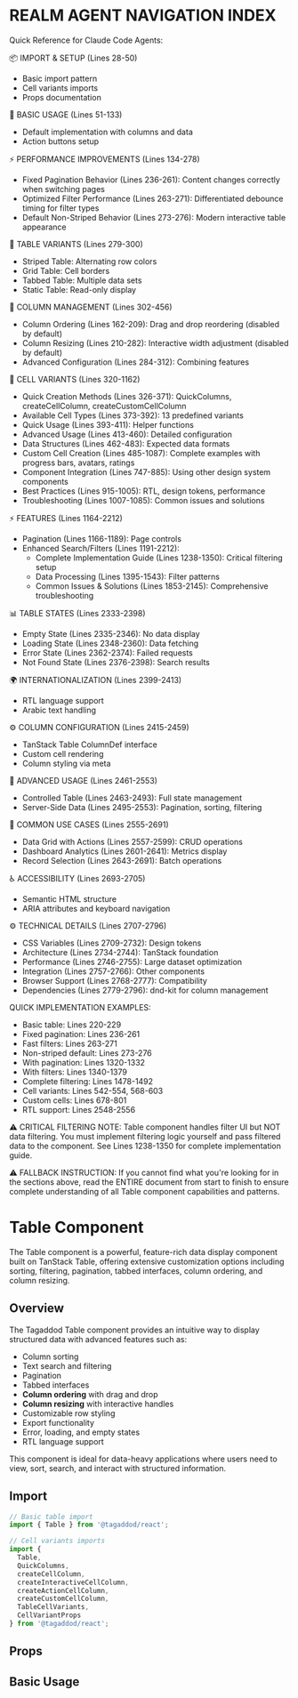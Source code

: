 
<Meta of={TableStories} />


REALM AGENT NAVIGATION INDEX
=============================
Quick Reference for Claude Code Agents:

📦 IMPORT & SETUP (Lines 28-50)
- Basic import pattern  
- Cell variants imports
- Props documentation

🎯 BASIC USAGE (Lines 51-133)
- Default implementation with columns and data
- Action buttons setup

⚡ PERFORMANCE IMPROVEMENTS (Lines 134-278)
- Fixed Pagination Behavior (Lines 236-261): Content changes correctly when switching pages
- Optimized Filter Performance (Lines 263-271): Differentiated debounce timing for filter types
- Default Non-Striped Behavior (Lines 273-276): Modern interactive table appearance

🎨 TABLE VARIANTS (Lines 279-300)
- Striped Table: Alternating row colors
- Grid Table: Cell borders
- Tabbed Table: Multiple data sets
- Static Table: Read-only display

🔄 COLUMN MANAGEMENT (Lines 302-456)
- Column Ordering (Lines 162-209): Drag and drop reordering (disabled by default)
- Column Resizing (Lines 210-282): Interactive width adjustment (disabled by default)
- Advanced Configuration (Lines 284-312): Combining features

🔧 CELL VARIANTS (Lines 320-1162)
- Quick Creation Methods (Lines 326-371): QuickColumns, createCellColumn, createCustomCellColumn
- Available Cell Types (Lines 373-392): 13 predefined variants
- Quick Usage (Lines 393-411): Helper functions
- Advanced Usage (Lines 413-460): Detailed configuration
- Data Structures (Lines 462-483): Expected data formats
- Custom Cell Creation (Lines 485-1087): Complete examples with progress bars, avatars, ratings
- Component Integration (Lines 747-885): Using other design system components
- Best Practices (Lines 915-1005): RTL, design tokens, performance
- Troubleshooting (Lines 1007-1085): Common issues and solutions

⚡ FEATURES (Lines 1164-2212)
- Pagination (Lines 1166-1189): Page controls
- Enhanced Search/Filters (Lines 1191-2212): 
  * Complete Implementation Guide (Lines 1238-1350): Critical filtering setup
  * Data Processing (Lines 1395-1543): Filter patterns
  * Common Issues & Solutions (Lines 1853-2145): Comprehensive troubleshooting

📊 TABLE STATES (Lines 2333-2398)
- Empty State (Lines 2335-2346): No data display
- Loading State (Lines 2348-2360): Data fetching
- Error State (Lines 2362-2374): Failed requests
- Not Found State (Lines 2376-2398): Search results

🌍 INTERNATIONALIZATION (Lines 2399-2413)
- RTL language support
- Arabic text handling

⚙️ COLUMN CONFIGURATION (Lines 2415-2459)
- TanStack Table ColumnDef interface
- Custom cell rendering
- Column styling via meta

🔧 ADVANCED USAGE (Lines 2461-2553)
- Controlled Table (Lines 2463-2493): Full state management
- Server-Side Data (Lines 2495-2553): Pagination, sorting, filtering

💼 COMMON USE CASES (Lines 2555-2691)
- Data Grid with Actions (Lines 2557-2599): CRUD operations
- Dashboard Analytics (Lines 2601-2641): Metrics display
- Record Selection (Lines 2643-2691): Batch operations

♿ ACCESSIBILITY (Lines 2693-2705)
- Semantic HTML structure
- ARIA attributes and keyboard navigation

⚙️ TECHNICAL DETAILS (Lines 2707-2796)
- CSS Variables (Lines 2709-2732): Design tokens
- Architecture (Lines 2734-2744): TanStack foundation
- Performance (Lines 2746-2755): Large dataset optimization
- Integration (Lines 2757-2766): Other components
- Browser Support (Lines 2768-2777): Compatibility
- Dependencies (Lines 2779-2796): dnd-kit for column management

QUICK IMPLEMENTATION EXAMPLES:
- Basic table: Lines 220-229
- Fixed pagination: Lines 236-261
- Fast filters: Lines 263-271
- Non-striped default: Lines 273-276
- With pagination: Lines 1320-1332
- With filters: Lines 1340-1379
- Complete filtering: Lines 1478-1492
- Cell variants: Lines 542-554, 568-603
- Custom cells: Lines 678-801
- RTL support: Lines 2548-2556

⚠️ CRITICAL FILTERING NOTE:
Table component handles filter UI but NOT data filtering. You must implement filtering logic yourself and pass filtered data to the component. See Lines 1238-1350 for complete implementation guide.

⚠️ FALLBACK INSTRUCTION:
If you cannot find what you're looking for in the sections above, 
read the ENTIRE document from start to finish to ensure complete 
understanding of all Table component capabilities and patterns.


# Table Component

The Table component is a powerful, feature-rich data display component built on TanStack Table, offering extensive customization options including sorting, filtering, pagination, tabbed interfaces, column ordering, and column resizing.

## Overview

The Tagaddod Table component provides an intuitive way to display structured data with advanced features such as:

- Column sorting
- Text search and filtering
- Pagination
- Tabbed interfaces
- **Column ordering** with drag and drop
- **Column resizing** with interactive handles
- Customizable row styling
- Export functionality
- Error, loading, and empty states
- RTL language support

This component is ideal for data-heavy applications where users need to view, sort, search, and interact with structured information.

## Import

```jsx
// Basic table import
import { Table } from '@tagaddod/react';

// Cell variants imports
import { 
  Table, 
  QuickColumns, 
  createCellColumn, 
  createInteractiveCellColumn, 
  createActionCellColumn,
  createCustomCellColumn,
  TableCellVariants,
  CellVariantProps 
} from '@tagaddod/react';
```

## Props

<ArgTypes of={Table} />

## Basic Usage

<Canvas of={TableStories.Example} />

```jsx
import { Table } from '@tagaddod/react';
import { IconEdit, IconTrash } from '@tabler/icons-react';
import { Button } from '@tagaddod/react';

// Define column structure
const columns = [
  {
    accessorKey: 'id',
    header: 'ID',
    size: 80,
  },
  {
    accessorKey: 'name',
    header: 'Item',
    size: 250,
  },
  {
    accessorKey: 'stockCollectors',
    header: 'Dispatched to collectors',
    size: 150,
  },
  {
    accessorKey: 'stockWarehouse',
    header: 'Available at warehouse',
    size: 150,
  },
  {
    id: 'actions',
    header: '',
    cell: () => (
      <div style={{ display: 'flex', gap: '8px' }}>
        <Button
          variant="plain"
          size="micro"
          tone="neutral"
          prefixIcon={<IconEdit size={16} />}
          onClick={(e) => {
            e.stopPropagation();
            alert('Edit clicked');
          }}
        />
        <Button
          variant="plain"
          size="micro"
          tone="critical"
          prefixIcon={<IconTrash size={16} />}
          onClick={(e) => {
            e.stopPropagation();
            alert('Delete clicked');
          }}
        />
      </div>
    ),
  },
];

// Sample data
const data = [
  {
    id: 34,
    name: "زيت حلوة 700 مل",
    stockCollectors: 325,
    stockWarehouse: 325,
  },
  // Additional rows...
];

// Render the table
<Table
  data={data}
  columns={columns}
  title="Inventory Stock"
  striped={false} // Default: false for interactive tables
  gridCells={false}
  showHeader={true}
  onRowClick={(row) => console.log('Row clicked:', row.original)}
/>
```

## Recent Performance Improvements ⚡

The Table component has been optimized with significant performance improvements and bug fixes:

### Fixed Pagination Behavior
<Canvas of={TableStories.FixedPagination} />

**Issue Fixed:** Pagination content now properly changes when switching pages. The `manualPagination` setting is correctly applied only for server-side pagination scenarios.

```jsx
// Client-side pagination (default)
const pagination = {
  pageIndex: currentPage,
  pageSize: pageSize,
  pageCount: Math.ceil(data.length / pageSize),
  onPageChange: (pageIndex) => setCurrentPage(pageIndex),
  onPageSizeChange: (pageSize) => setPageSize(pageSize),
  // isServerSide: false (default for client-side)
};

// Server-side pagination
const serverPagination = {
  pageIndex: currentPage,
  pageSize: pageSize,
  pageCount: totalPages, // From API
  onPageChange: (pageIndex) => fetchPage(pageIndex),
  onPageSizeChange: (pageSize) => fetchWithNewPageSize(pageSize),
  isServerSide: true // Enables manual pagination mode
};
```

### Optimized Filter Performance
<Canvas of={TableStories.FastFilters} />

**Performance Improvements:**
- **Dropdown filters:** Immediate response (0ms debounce)
- **Range sliders:** Fast response (100ms debounce) 
- **Text inputs:** Quick response (200ms debounce, reduced from 500ms)
- **Memory optimization:** React.memo prevents unnecessary re-renders
- **onBlur handlers:** Immediate filter application when users tab away

### Default Non-Striped Behavior
<Canvas of={TableStories.DefaultNonStriped} />

**Issue Fixed:** Table now defaults to non-striped rows (white background) for better interactivity and modern appearance. Use `striped={true}` only for static, read-only data tables.

## Error Row Highlighting Demo

Demonstration of error row highlighting with the fill-critical-secondary token:

<Canvas of={TableStories.ErrorRowHighlighting} />

## Table Variants

Explore different table configurations through these comprehensive examples:

### Striped Table
<Canvas of={TableStories.StripedTable} />

### Grid Table  
<Canvas of={TableStories.GridTable} />

### Tabbed Table
<Canvas of={TableStories.TabbedTable} />

### Static Table
<Canvas of={TableStories.StaticTable} />


## Column Management Features

The Table component includes advanced column management capabilities that allow users to customize their data view through interactive column ordering and resizing.

### Column Ordering

Column ordering allows users to reorder table columns by dragging and dropping them. This feature is **disabled by default** and must be explicitly enabled via the `enableColumnOrdering` prop. It is built using @dnd-kit for modern, accessible drag and drop interactions.

#### Basic Implementation

```jsx
import { Table } from '@tagaddod/react';

const columns = [
  {
    id: 'name',        // Important: Provide unique IDs for all columns
    accessorKey: 'name',
    header: 'Name',
    size: 200,
  },
  {
    id: 'email',
    accessorKey: 'email', 
    header: 'Email',
    size: 250,
  },
  // ... more columns
];

<Table
  data={data}
  columns={columns}
  title="Users Table"
  enableColumnOrdering={true}  // Enable column ordering
/>
```

#### Key Features

- **Default State**: Column ordering is disabled by default (`enableColumnOrdering={false}`)
- **Drag Handles**: When enabled, hover over column headers to reveal drag handles (⋮⋮⋮)
- **Visual Feedback**: Columns show visual feedback during drag operations
- **Keyboard Accessible**: Use Tab + Arrow keys + Space for reordering
- **Automatic Persistence**: Column order state is maintained during table interactions
- **RTL Support**: Proper handling for right-to-left languages

#### Best Practices

- Always provide unique `id` properties for columns
- Use descriptive column IDs that won't conflict
- Consider disabling column ordering for tables with many interactive cell variants

### Column Resizing  

Column resizing enables users to adjust column widths by dragging resize handles that appear on column borders. This feature is **disabled by default** and must be explicitly enabled via the `enableColumnResizing` prop.

#### Configuration

```jsx
import { Table } from '@tagaddod/react';

const columns = [
  {
    accessorKey: 'name',
    header: 'Name',
    size: 200,           // Initial width
    minSize: 100,        // Minimum width
    maxSize: 400,        // Maximum width
  },
  {
    accessorKey: 'email',
    header: 'Email', 
    size: 250,
    minSize: 150,
    maxSize: 500,
  },
  {
    accessorKey: 'actions',
    header: 'Actions',
    size: 100,
    enableResizing: false, // Disable resizing for this column
  },
];

<Table
  data={data}
  columns={columns}
  title="Resizable Table"
  enableColumnResizing={true}  // Enable column resizing
/>
```

#### Resize Behavior

- **Default State**: Column resizing is disabled by default (`enableColumnResizing={false}`)
- **Interactive Handles**: When enabled, resize handles appear on hover at column borders
- **Real-time Updates**: Column widths update immediately during drag
- **Constraints**: Respects `minSize` and `maxSize` boundaries
- **Visual Indicators**: Active resize handles are highlighted in blue
- **Touch Support**: Works on touch devices for mobile compatibility
- **Double-click**: Double-click resize handles to auto-fit column content

#### Column Sizing Properties

| Property | Type | Description |
|----------|------|-------------|
| `size` | `number` | Initial column width in pixels |
| `minSize` | `number` | Minimum allowed width (default: 20px) |
| `maxSize` | `number` | Maximum allowed width (default: unlimited) |
| `enableResizing` | `boolean` | Whether column can be resized (default: true) |

#### Advanced Configuration

```jsx
// Complete column management setup
<Table
  data={data}
  columns={columns}
  title="Advanced Table"
  enableColumnOrdering={true}     // Enable column ordering
  enableColumnResizing={true}     // Enable column resizing
  gridCells={true}                // Show borders for better visual feedback
  // RTL direction is automatically detected
/>
```

#### Combining Features

```jsx
// Table with both column ordering and resizing
<Table
  data={data}
  columns={columns}
  title="Full Column Management"
  enableColumnOrdering={true}   // Enable column ordering
  enableColumnResizing={true}   // Enable column resizing
  showSearch={true}
  showFilters={true}
  gridCells={true}  // Recommended for better visual feedback
/>
```

#### Column Management Summary

| Feature | Default State | How to Enable |
|---------|---------------|---------------|
| **Column Ordering** | ❌ Disabled | `enableColumnOrdering={true}` |
| **Column Resizing** | ❌ Disabled | `enableColumnResizing={true}` |

**Best Practices:**
- Use `gridCells={true}` when enabling column management features for better visual feedback
- Column ordering works best with unique column IDs
- Both features are disabled by default for better performance
- Consider performance impact with many columns (50+) when enabling both features

Use the controls panel below to:
- Toggle features on/off (search, filters, pagination, tabs, etc.)
- Switch between different table states (normal, error, empty, etc.)
- Change direction (LTR/RTL)
- Configure tab behavior
- Modify display options

## Cell Variants

The Table component includes a comprehensive cell variants system that makes it easy to create consistent, interactive table cells. This system provides predefined cell types and helper functions for common use cases.

<Canvas of={TableStories.CellVariants} />

### How to Create Table Cells

The Table component provides three main approaches for creating table cells, from simple to fully custom:

#### 1. **Quick Columns (Simplest)**
For standard cases, use the `QuickColumns` helper:
```jsx
import { QuickColumns } from '@tagaddod/react';

const columns = [
  QuickColumns.text('name', 'Name'),              // Simple text
  QuickColumns.badge('status', 'Status'),         // Status badges
  QuickColumns.number('amount', 'Amount'),        // Formatted numbers
  QuickColumns.checkbox('selected', 'Select', handleSelection),
  QuickColumns.actions('Actions', handleAction), // Action buttons
];
```

#### 2. **Pre-built Cell Variants (Flexible)**
For more control, use specific cell variant functions:
```jsx
import { createCellColumn, createInteractiveCellColumn } from '@tagaddod/react';

const columns = [
  createCellColumn('description', 'Description', 'textMultiline'),
  createCellColumn('tags', 'Tags', 'badgeMultiple'),
  createInteractiveCellColumn('priority', 'Priority', 'select', handleChange, {
    cellProps: { options: [{ label: 'High', value: 'high' }] }
  }),
];
```

#### 3. **Custom Cell Components (Full Control)**
For unique requirements, create completely custom cells:
```jsx
import { createCustomCellColumn, CellVariantProps } from '@tagaddod/react';

const CustomCell: React.FC<CellVariantProps<any>> = ({ value, row, onChange }) => {
  // Your custom cell implementation with any design system component
  return <YourCustomDesign value={value} />;
};

const columns = [
  createCustomCellColumn('custom', 'Custom', CustomCell),
];
```

### Available Cell Variants

The table supports **13 predefined cell variants** that you can use with `createCellColumn`:

| Variant Type | Cell Variant Name | Description | Data Type |
|--------------|-------------------|-------------|-----------|
| **Text** | `textSingleLine` | Basic text display with RTL support | `string` |
| **Text** | `textMultiline` | Multi-line text with proper line breaks | `string` (with `\n`) |
| **Text** | `textTruncated` | Text with ellipsis and tooltip on overflow | `string` |
| **Text** | `textSingleLineWithBadge` | Text with optional badge and prefix icon | `{text: string, badge?: string, badgeVariant?: string, prefixIcon?: ReactNode}` |
| **Badge** | `badge` | Single status badge with tone | `{text: string, tone?: 'success' \| 'warning' \| ...}` |
| **Badge** | `badgeMultiple` | Multiple badges in one cell | `Array<{text: string, tone?: string}>` |
| **Interactive** | `checkbox` | Interactive checkbox for selection | `boolean` |
| **Interactive** | `radioButton` | Radio button group for exclusive selection | `string` + options |
| **Interactive** | `select` | Dropdown selection with options | `string` + options |
| **Interactive** | `textField` | Editable text input field | `string` |
| **Data** | `updatedNumber` | Formatted numbers with locale support | `number` or `{primary: number, secondary?: number}` |
| **Actions** | `actionIcon` | Single or multiple action buttons | Any (uses onClick callback) |
| **Actions** | `actionDropdownIcon` | Action dropdown menu | `Array<{label: string, onClick: Function}>` |

### Quick Usage with Helper Functions

The easiest way to use cell variants is with the `QuickColumns` helper:

```jsx
import { Table, QuickColumns, createInteractiveCellColumn } from '@tagaddod/react';

const columns = [
  QuickColumns.text('name', 'Customer Name'),
  QuickColumns.badge('status', 'Status'),
  QuickColumns.checkbox('selected', 'Select', (checked, row) => {
    console.log(`Row ${row.id} selected: ${checked}`);
  }),
  QuickColumns.number('amount', 'Amount'),
  QuickColumns.actions('Actions', (row) => {
    console.log('Action clicked for:', row);
  }),
];
```

### Advanced Cell Variant Usage

For more control, use the detailed helper functions:

```jsx
import { 
  createCellColumn, 
  createInteractiveCellColumn, 
  createActionCellColumn 
} from '@tagaddod/react';

const columns = [
  // Text variants
  createCellColumn('customer', 'Customer', 'textSingleLine'),
  createCellColumn('description', 'Description', 'textMultiline'),
  
  // Badge variants
  createCellColumn('status', 'Status', 'badge'),
  createCellColumn('tags', 'Tags', 'badgeMultiple'),
  
  // Interactive variants
  createInteractiveCellColumn('priority', 'Priority', 'select', handlePriorityChange, {
    cellProps: { 
      options: [
        { label: 'High', value: 'high' },
        { label: 'Medium', value: 'medium' },
        { label: 'Low', value: 'low' }
      ]
    }
  }),
  
  createInteractiveCellColumn('approved', 'Approved', 'checkbox', handleApprovalChange),
  
  createInteractiveCellColumn('notes', 'Notes', 'textField', handleNotesChange, {
    cellProps: { placeholder: 'Add notes...' }
  }),
  
  // Action variants
  createActionCellColumn('Actions', 'actionIcon', handleRowAction),
  createActionCellColumn('More', 'actionDropdownIcon', () => {}, {
    actions: [
      { label: 'Edit', onClick: (row) => editRow(row) },
      { label: 'Delete', onClick: (row) => deleteRow(row) },
      { label: 'View Details', onClick: (row) => viewDetails(row) }
    ]
  })
];
```

### Data Structure for Cell Variants

Different cell variants expect specific data structures:

```jsx
const salesData = [
  {
    id: 1,
    customer: 'Olivia Rhye',                                    // textSingleLine
    description: 'Premium customer with\nmultiple orders',      // textMultiline
    status: { text: 'Active', tone: 'success' },               // badge
    tags: [                                                     // badgeMultiple
      { text: 'VIP', tone: 'success' },
      { text: 'Premium', tone: 'info' }
    ],
    selected: true,                                             // checkbox
    priority: 'high',                                           // select/radioButton
    amount: 2400.50,                                            // updatedNumber
    notes: 'Important client'                                   // textField
  }
];
```

### Creating Custom Cell Variants

You can create completely custom cell variants using the `createCustomCellColumn` helper. This gives you full control over the cell's appearance and behavior while maintaining consistency with the table system.

#### Example 1: Progress Bar Cell

```jsx
import { createCustomCellColumn, CellVariantProps } from '@tagaddod/react';

// Create custom progress bar cell
const ProgressBarCell: React.FC<CellVariantProps<number>> = ({ value }) => {
  const isRTL = document.dir === 'rtl' || document.documentElement.dir === 'rtl';
  
  return (
    <div style={{ 
      display: 'flex',
      alignItems: 'center',
      gap: 'var(--t-space-100)',
      width: '100%'
    }}>
      <div style={{ 
        flex: 1,
        height: '8px', 
        backgroundColor: 'var(--t-color-surface-tertiary)', 
        borderRadius: 'var(--t-border-radius-sm)',
        overflow: 'hidden'
      }}>
        <div 
          style={{ 
            width: `${value || 0}%`, 
            height: '100%', 
            backgroundColor: 'var(--t-color-fill-brand-primary)', 
            transition: 'width 0.3s ease'
          }} 
        />
      </div>
      <span style={{ 
        fontSize: 'var(--t-font-size-sm)',
        fontWeight: 'var(--t-font-weight-medium)',
        color: 'var(--t-color-text-secondary)',
        minWidth: '32px',
        textAlign: isRTL ? 'left' : 'right'
      }}>
        {value || 0}%
      </span>
    </div>
  );
};

// Use in column definition
const columns = [
  createCustomCellColumn('completion', 'Progress', ProgressBarCell),
];
```

#### Example 2: User Avatar Cell with Two Lines

```jsx
import { Avatar } from '@tagaddod/react';

interface UserCellData {
  name: string;
  email: string;
  avatar?: string;
}

const UserAvatarCell: React.FC<CellVariantProps<UserCellData>> = ({ value }) => {
  const isRTL = document.dir === 'rtl' || document.documentElement.dir === 'rtl';
  
  const lineHeightStyle = {
    lineHeight: isRTL ? 'var(--t-line-height-arabic, 1.2)' : 'var(--t-line-height-english, 1.5)'
  };
  
  return (
    <div style={{ 
      display: 'flex',
      alignItems: 'center',
      gap: 'var(--t-space-200)'
    }}>
      <Avatar 
        src={value?.avatar} 
        fallback={value?.name?.charAt(0) || '?'}
        size="small"
      />
      <div>
        <div style={{ 
          ...lineHeightStyle,
          font: 'var(--t-typography-body-sm-medium)',
          color: 'var(--t-color-text-primary)'
        }}>
          {value?.name || '-'}
        </div>
        <div style={{ 
          ...lineHeightStyle,
          font: 'var(--t-typography-body-sm-default)',
          color: 'var(--t-color-text-secondary)'
        }}>
          {value?.email || '-'}
        </div>
      </div>
    </div>
  );
};

// Usage with data structure
const userData = [
  {
    id: 1,
    user: {
      name: 'Ahmed Al-Rashid',
      email: 'ahmed@example.com',
      avatar: 'https://example.com/avatar1.jpg'
    },
    role: 'Admin'
  }
];

const columns = [
  createCustomCellColumn('user', 'User', UserAvatarCell),
  QuickColumns.text('role', 'Role'),
];
```

#### Example 3: Interactive Rating Cell

```jsx
import { useState } from 'react';
import { IconStar } from '@tabler/icons-react';

const RatingCell: React.FC<CellVariantProps<number>> = ({ 
  value, 
  onChange, 
  row 
}) => {
  const [hoveredStar, setHoveredStar] = useState<number | null>(null);
  
  const handleStarClick = (rating: number) => {
    onChange?.(rating, row);
  };
  
  return (
    <div style={{ 
      display: 'flex',
      gap: 'var(--t-space-050)'
    }}>
      {[1, 2, 3, 4, 5].map((star) => (
        <IconStar
          key={star}
          size={16}
          style={{
            cursor: 'pointer',
            color: (hoveredStar || value || 0) >= star 
              ? 'var(--t-color-fill-warning-primary)' 
              : 'var(--t-color-border-secondary)',
            fill: (hoveredStar || value || 0) >= star 
              ? 'var(--t-color-fill-warning-primary)' 
              : 'transparent'
          }}
          onClick={() => handleStarClick(star)}
          onMouseEnter={() => setHoveredStar(star)}
          onMouseLeave={() => setHoveredStar(null)}
        />
      ))}
    </div>
  );
};

// Use as interactive cell
const columns = [
  createInteractiveCellColumn('rating', 'Rating', 'custom', handleRatingChange, {
    cellProps: { CustomComponent: RatingCell }
  })
];
```

#### Example 4: Status Cell with Icon and Color

```jsx
import { IconCircleCheck, IconClock, IconAlertTriangle } from '@tabler/icons-react';

interface StatusCellData {
  status: 'completed' | 'pending' | 'failed';
  label: string;
}

const StatusIconCell: React.FC<CellVariantProps<StatusCellData>> = ({ value }) => {
  const isRTL = document.dir === 'rtl' || document.documentElement.dir === 'rtl';
  
  const getStatusConfig = (status: string) => {
    switch (status) {
      case 'completed':
        return {
          icon: <IconCircleCheck size={16} />,
          color: 'var(--t-color-text-success)',
          bgColor: 'var(--t-color-fill-success-secondary)'
        };
      case 'pending':
        return {
          icon: <IconClock size={16} />,
          color: 'var(--t-color-text-warning)',
          bgColor: 'var(--t-color-fill-warning-secondary)'
        };
      case 'failed':
        return {
          icon: <IconAlertTriangle size={16} />,
          color: 'var(--t-color-text-critical)',
          bgColor: 'var(--t-color-fill-critical-secondary)'
        };
      default:
        return {
          icon: <IconClock size={16} />,
          color: 'var(--t-color-text-secondary)',
          bgColor: 'var(--t-color-surface-secondary)'
        };
    }
  };
  
  const config = getStatusConfig(value?.status || '');
  
  return (
    <div style={{ 
      display: 'flex',
      alignItems: 'center',
      gap: 'var(--t-space-100)',
      padding: 'var(--t-space-100) var(--t-space-200)',
      backgroundColor: config.bgColor,
      borderRadius: 'var(--t-border-radius-sm)',
      width: 'fit-content'
    }}>
      <span style={{ color: config.color, display: 'flex' }}>
        {config.icon}
      </span>
      <span style={{ 
        font: 'var(--t-typography-body-sm-medium)',
        color: config.color,
        lineHeight: isRTL ? 'var(--t-line-height-arabic, 1.2)' : 'var(--t-line-height-english, 1.5)'
      }}>
        {value?.label || '-'}
      </span>
    </div>
  );
};

// Usage
const taskData = [
  {
    id: 1,
    task: 'Setup Database',
    status: {
      status: 'completed' as const,
      label: 'Completed'
    }
  }
];

const columns = [
  QuickColumns.text('task', 'Task'),
  createCustomCellColumn('status', 'Status', StatusIconCell),
];
```

### Custom Cells by Importing Other Components

The Table component works seamlessly with other Tagaddod Design System components. Here are examples of creating custom cells by importing and using existing components:

#### Example 5: Dropdown Actions Cell

```jsx
import { DropdownMenu, DropdownMenuTrigger, DropdownMenuContent, DropdownMenuItem } from '@tagaddod/react';
import { Button } from '@tagaddod/react';
import { IconDots, IconEdit, IconTrash, IconEye } from '@tabler/icons-react';

const DropdownActionsCell: React.FC<CellVariantProps<any>> = ({ row }) => {
  const handleEdit = () => {
    console.log('Edit:', row);
  };
  
  const handleDelete = () => {
    console.log('Delete:', row);
  };
  
  const handleView = () => {
    console.log('View:', row);
  };
  
  return (
    <DropdownMenu>
      <DropdownMenuTrigger asChild>
        <Button
          variant="plain"
          size="micro"
          tone="neutral"
          prefixIcon={<IconDots size={16} />}
          onClick={(e) => e.stopPropagation()}
        />
      </DropdownMenuTrigger>
      <DropdownMenuContent align="end">
        <DropdownMenuItem onClick={handleView}>
          <IconEye size={16} />
          View Details
        </DropdownMenuItem>
        <DropdownMenuItem onClick={handleEdit}>
          <IconEdit size={16} />
          Edit
        </DropdownMenuItem>
        <DropdownMenuItem onClick={handleDelete} destructive>
          <IconTrash size={16} />
          Delete
        </DropdownMenuItem>
      </DropdownMenuContent>
    </DropdownMenu>
  );
};

const columns = [
  QuickColumns.text('name', 'Name'),
  createCustomCellColumn('actions', 'Actions', DropdownActionsCell),
];
```

#### Example 6: Toggle Switch Cell

```jsx
import { Switch } from '@tagaddod/react';

const ToggleSwitchCell: React.FC<CellVariantProps<boolean>> = ({ 
  value, 
  onChange, 
  row 
}) => {
  return (
    <Switch
      checked={value || false}
      onCheckedChange={(checked) => onChange?.(checked, row)}
      onClick={(e) => e.stopPropagation()}
    />
  );
};

const columns = [
  QuickColumns.text('feature', 'Feature'),
  createInteractiveCellColumn('enabled', 'Enabled', 'custom', handleToggleChange, {
    cellProps: { CustomComponent: ToggleSwitchCell }
  }),
];
```

#### Example 7: Tag Input Cell

```jsx
import { TagInput } from '@tagaddod/react';

const TagInputCell: React.FC<CellVariantProps<string[]>> = ({ 
  value, 
  onChange, 
  row 
}) => {
  return (
    <TagInput
      value={value || []}
      onValueChange={(tags) => onChange?.(tags, row)}
      placeholder="Add tags..."
      onClick={(e) => e.stopPropagation()}
    />
  );
};

const columns = [
  QuickColumns.text('title', 'Title'),
  createInteractiveCellColumn('tags', 'Tags', 'custom', handleTagsChange, {
    cellProps: { CustomComponent: TagInputCell }
  }),
];
```

#### Example 8: Date Picker Cell

```jsx
import { DatePicker } from '@tagaddod/react';

const DatePickerCell: React.FC<CellVariantProps<Date | null>> = ({ 
  value, 
  onChange, 
  row 
}) => {
  return (
    <DatePicker
      value={value}
      onValueChange={(date) => onChange?.(date, row)}
      onClick={(e) => e.stopPropagation()}
    />
  );
};

const columns = [
  QuickColumns.text('task', 'Task'),
  createInteractiveCellColumn('dueDate', 'Due Date', 'custom', handleDateChange, {
    cellProps: { CustomComponent: DatePickerCell }
  }),
];
```

### Extending the Cell Variants Registry

You can extend the built-in cell variants registry to add your custom variants and use them with the helper functions:

```jsx
import { TableCellVariants } from '@tagaddod/react';

// Add your custom variants to the registry
const ExtendedCellVariants = {
  ...TableCellVariants,
  progressBar: ProgressBarCell,
  userAvatar: UserAvatarCell,
  ratingStars: RatingCell,
  statusIcon: StatusIconCell,
  dropdownActions: DropdownActionsCell,
  toggleSwitch: ToggleSwitchCell,
};

// Now you can use them with helper functions
const columns = [
  createCellColumn('completion', 'Progress', 'progressBar'),
  createCellColumn('user', 'User', 'userAvatar'),
  createInteractiveCellColumn('rating', 'Rating', 'ratingStars', handleRatingChange),
  createCellColumn('status', 'Status', 'statusIcon'),
  createCustomCellColumn('actions', 'Actions', 'dropdownActions'),
];
```

### Custom Cell Best Practices

When creating custom cells, follow these best practices:

#### 1. **RTL Support**
Always include RTL detection and proper styling:
```jsx
const isRTL = document.dir === 'rtl' || document.documentElement.dir === 'rtl';
const lineHeightStyle = {
  lineHeight: isRTL ? 'var(--t-line-height-arabic, 1.2)' : 'var(--t-line-height-english, 1.5)'
};
```

#### 2. **Use Design Tokens**
Always use design system tokens for consistency:
```jsx
// ✅ Good - Using design tokens
color: 'var(--t-color-text-primary)',
padding: 'var(--t-space-200)',
borderRadius: 'var(--t-border-radius-sm)',
font: 'var(--t-typography-body-sm-default)'

// ❌ Bad - Hard-coded values
color: '#333',
padding: '8px',
borderRadius: '4px',
font: '14px sans-serif'
```

#### 3. **Handle Click Events Properly**
Prevent event bubbling for interactive elements:
```jsx
<Button
  onClick={(e) => {
    e.stopPropagation(); // Prevent row click when button is clicked
    handleAction();
  }}
/>
```

#### 4. **Data Type Safety**
Define proper TypeScript interfaces for complex data:
```jsx
interface CustomCellData {
  primary: string;
  secondary?: string;
  metadata?: Record<string, any>;
}

const CustomCell: React.FC<CellVariantProps<CustomCellData>> = ({ value }) => {
  // Type-safe access to value properties
  return <div>{value?.primary || '-'}</div>;
};
```

#### 5. **Performance Optimization**
Use React.memo for complex cells with large datasets:
```jsx
import { memo } from 'react';

const ExpensiveCustomCell: React.FC<CellVariantProps<ComplexData>> = memo(({ value }) => {
  // Complex rendering logic
  return <div>...</div>;
});
```

### Cell Variant Props Interface

All cell variants implement the `CellVariantProps` interface:

```typescript
interface CellVariantProps<T = any> {
  value: T;                                    // The cell value
  row?: any;                                   // The entire row data
  onChange?: (value: T, row?: any) => void;    // Change handler for interactive cells
  onClick?: (row?: any) => void;               // Click handler for action cells
  options?: Array<{ label: string; value: any }>; // Options for select/radio cells
  className?: string;                          // Additional CSS classes
  [key: string]: any;                         // Additional props
}
```

### RTL Support in Cell Variants

All cell variants automatically support RTL languages with proper:
- Text alignment (right for RTL, left for LTR)
- Font family switching (Arabic fonts for RTL content)
- Line height adjustments (optimized for Arabic text)
- Layout direction (flex-direction, positioning)

The RTL detection and styling is handled automatically by each cell variant component.

### Important Notes for Cell Variants

#### Select Component Requirements
When using Select or ActionDropdown cell variants, ensure that:
- All option values are **non-empty strings**
- Empty string values are automatically filtered out
- Use meaningful values like `'high'`, `'medium'`, `'low'` instead of `''`

```jsx
// ✅ Correct - Non-empty option values
const priorityOptions = [
  { label: 'High', value: 'high' },
  { label: 'Medium', value: 'medium' },
  { label: 'Low', value: 'low' }
];

// ❌ Incorrect - Empty string values will cause errors
const badOptions = [
  { label: 'Select...', value: '' },  // This will be filtered out
  { label: 'High', value: 'high' }
];
```

#### Badge Component Tones
Badge components use `tone` prop with these available values:
- `'default'` - Gray/neutral appearance
- `'info'` - Blue informational tone
- `'success'` - Green success tone  
- `'warning'` - Yellow/orange warning tone
- `'critical'` - Red error/critical tone
- `'magic'` - Purple/gradient special tone

#### Typography Implementation
Text cell variants use consistent typography:
- **Font**: `--t-typography-body-sm-default` for consistent styling
- **Text Single Line**: Primary text color (`--t-color-text-primary`)
- **Text Multiline**: First line uses primary color, subsequent lines use secondary color (`--t-color-text-secondary`)
- **RTL Support**: Automatic line-height adjustments for Arabic text

#### Performance Considerations
For optimal performance with cell variants:
- Use `React.memo` for custom cell components when dealing with large datasets
- Prefer static options arrays over inline object creation
- Consider virtualization for tables with 1000+ rows and complex cell variants

### Troubleshooting Cell Variants

#### Common Issues and Solutions

**"Select.Item must have a value prop that is not an empty string"**
- **Cause**: Select options contain empty string values
- **Solution**: Ensure all option values are non-empty strings or they will be filtered out automatically

**Cell variant not rendering correctly**
- **Cause**: Incorrect data structure passed to cell variant
- **Solution**: Check the expected data structure for each variant in the documentation above

**TypeScript errors with custom cell variants**
- **Cause**: Custom component doesn't implement `CellVariantProps` interface
- **Solution**: Ensure your custom component extends `React.FC<CellVariantProps<YourDataType>>`

**Interactive cells not updating**
- **Cause**: Missing or incorrect `onChange` callback
- **Solution**: Use `createInteractiveCellColumn` and provide proper onChange handler

```jsx
// ✅ Correct interactive cell setup
createInteractiveCellColumn('status', 'Status', 'select', (value, row) => {
  console.log('Status changed:', value, 'for row:', row);
  // Update your data state here
}, {
  cellProps: { 
    options: [
      { label: 'Active', value: 'active' },
      { label: 'Inactive', value: 'inactive' }
    ]
  }
})
```

## Custom Cell Development Summary

The Table component's cell variant system provides multiple levels of customization:

### Choose Your Approach

| Approach | Best For | Complexity | Flexibility |
|----------|----------|------------|-------------|
| **QuickColumns** | Standard data types (text, numbers, badges) | Low | Low |
| **Cell Variants** | Common interactive patterns | Medium | Medium |
| **Custom Cells** | Unique designs, complex interactions | High | High |
| **Component Import** | Using existing design system components | Medium | High |

### Quick Reference Guide

```jsx
// 1. Simple text and numbers
QuickColumns.text('name', 'Name')
QuickColumns.number('amount', 'Amount')

// 2. Interactive elements
QuickColumns.checkbox('selected', 'Select', handleChange)
QuickColumns.actions('Actions', handleClick)

// 3. Custom styling with variants
createCellColumn('status', 'Status', 'badge')
createCellColumn('description', 'Description', 'textMultiline')

// 4. Interactive variants with options
createInteractiveCellColumn('priority', 'Priority', 'select', handleChange, {
  cellProps: { options: [...] }
})

// 5. Fully custom cells
const CustomCell = ({ value, row, onChange }) => (
  <YourCustomComponent value={value} onChange={onChange} />
);
createCustomCellColumn('custom', 'Custom', CustomCell)

// 6. Using other design system components
const ComponentCell = ({ value, onChange, row }) => (
  <Switch checked={value} onCheckedChange={(v) => onChange(v, row)} />
);
createCustomCellColumn('toggle', 'Toggle', ComponentCell)
```

### Data Structure Patterns

```jsx
// Text variants
name: "Ahmed Al-Rashid"                    // textSingleLine
description: "Line 1\nLine 2\nLine 3"     // textMultiline

// Badge variants  
status: { text: "Active", tone: "success" }              // badge
tags: [{ text: "VIP", tone: "success" }, {...}]         // badgeMultiple

// Complex text with badge
user: { 
  text: "Ahmed", 
  badge: "VIP", 
  badgeVariant: "success",
  prefixIcon: <IconUser />
}                                          // textSingleLineWithBadge

// Numbers
amount: 1250.50                            // updatedNumber (simple)
counts: { primary: 100, secondary: 50 }   // updatedNumber (complex)

// Interactive
selected: true                             // checkbox
priority: "high"                          // select, radioButton
notes: "Custom text"                      // textField
```

The Table component's cell system is designed to be both powerful and approachable, allowing you to start simple and add complexity only when needed. Whether you're displaying basic data or creating complex interactive experiences, the cell variant system provides the tools and patterns to build consistent, accessible, and performant table interfaces.

## Features

### Pagination

Add pagination to control the number of records displayed per page.

```jsx
import { useState } from 'react';

const [pageIndex, setPageIndex] = useState(0);
const [pageSize, setPageSize] = useState(5);

<Table
  data={data}
  columns={columns}
  title="Inventory Stock"
  pagination={{
    pageIndex,
    pageSize,
    pageCount: Math.ceil(data.length / pageSize),
    onPageChange: setPageIndex,
    onPageSizeChange: setPageSize,
    pageSizeOptions: [5, 10, 20, 50],
  }}
/>
```

### Enhanced Search and Filters

Enable search functionality and filters for more targeted data exploration.

```jsx
const [searchQuery, setSearchQuery] = useState('');
const [filters, setFilters] = useState({
  status: 'active',
});
const [isFilterBarVisible, setIsFilterBarVisible] = useState(true);

<Table
  data={data}
  columns={columns}
  title="Inventory Stock"
  showSearch={true}
  showFilters={true}
  showFilterBar={isFilterBarVisible}
  showExport={true}
  searchQuery={searchQuery}
  onSearchChange={setSearchQuery}
  activeFilters={filters}
  onFilterChange={setFilters}
  onFilterClick={() => setIsFilterBarVisible(!isFilterBarVisible)}
  onExport={() => alert('Export clicked')}
  filterOptions={{
    status: {
      label: 'Status',
      options: [
        { label: 'All', value: 'all' },
        { label: 'Active', value: 'active' },
        { label: 'Inactive', value: 'inactive' },
      ],
    },
    category: {
      label: 'Category',
      options: [
        { label: 'All', value: 'all' },
        { label: 'Food', value: 'food' },
        { label: 'Cleaning', value: 'cleaning' },
        { label: 'Drinks', value: 'drinks' },
      ],
    },
  }}
/>
```

## Complete Filtering Implementation Guide

### Important: Data Filtering Logic Required

**⚠️ Critical Understanding**: The Table component handles the filter UI (dropdowns, search bar, filter chips) but **does not automatically filter your data**. You must implement the data filtering logic yourself and pass the filtered data to the Table component.

### Step-by-Step Filtering Implementation

Here's a complete example showing how to implement filtering correctly:

```jsx
import { useState, useMemo } from 'react';
import { Table, QuickColumns } from '@tagaddod/react';

function ProductTable() {
  // 1. Raw data (unfiltered)
  const rawData = [
    { id: 1, name: 'Coffee Beans', status: { text: 'Active', value: 'active' }, category: 'food', price: 25.99 },
    { id: 2, name: 'Dish Soap', status: { text: 'Inactive', value: 'inactive' }, category: 'cleaning', price: 3.99 },
    { id: 3, name: 'Orange Juice', status: { text: 'Active', value: 'active' }, category: 'drinks', price: 4.50 },
  ];

  // 2. Filter state
  const [searchQuery, setSearchQuery] = useState('');
  const [filters, setFilters] = useState({});

  // 3. Data filtering function
  const filterData = (data, searchQuery, filters) => {
    let filtered = [...data];

    // Apply search filter
    if (searchQuery.trim()) {
      const query = searchQuery.toLowerCase();
      filtered = filtered.filter(item => 
        item.name.toLowerCase().includes(query) ||
        item.id.toString().includes(query)
      );
    }

    // Apply status filter
    if (filters.status && filters.status !== 'all') {
      filtered = filtered.filter(item => item.status.value === filters.status);
    }

    // Apply category filter
    if (filters.category && filters.category !== 'all') {
      filtered = filtered.filter(item => item.category === filters.category);
    }

    return filtered;
  };

  // 4. Get filtered data using useMemo for performance
  const filteredData = useMemo(() => 
    filterData(rawData, searchQuery, filters), 
    [rawData, searchQuery, filters]
  );

  // 5. Filter options configuration
  const filterOptions = {
    status: {
      label: 'Status',
      options: [
        { label: 'All', value: 'all' },
        { label: 'Active', value: 'active' },
        { label: 'Inactive', value: 'inactive' },
      ],
    },
    category: {
      label: 'Category',
      options: [
        { label: 'All', value: 'all' },
        { label: 'Food', value: 'food' },
        { label: 'Cleaning', value: 'cleaning' },
        { label: 'Drinks', value: 'drinks' },
      ],
    },
  };

  const columns = [
    QuickColumns.text('id', 'ID'),
    QuickColumns.text('name', 'Product Name'),
    { 
      accessorKey: 'status',
      header: 'Status',
      cell: ({ getValue }) => getValue().text 
    },
    QuickColumns.text('category', 'Category'),
    { 
      accessorKey: 'price',
      header: 'Price',
      cell: ({ getValue }) => `$${getValue()}` 
    },
  ];

  // 6. Pass filtered data to Table component
  return (
    <Table
      data={filteredData}  // ← Important: Use filtered data, not raw data
      columns={columns}
      title="Product Inventory"
      showSearch={true}
      searchQuery={searchQuery}
      onSearchChange={setSearchQuery}
      showFilters={true}
      showFilterBar={true}
      activeFilters={filters}
      onFilterChange={setFilters}
      filterOptions={filterOptions}
    />
  );
}
```

### Key Implementation Points

#### 1. **Separate Data from UI**
```jsx
// ✅ Correct: Filter data before passing to Table
const filteredData = filterData(rawData, searchQuery, filters);
<Table data={filteredData} ... />

// ❌ Incorrect: Passing raw data without filtering
<Table data={rawData} ... />
```

#### 2. **Use useMemo for Performance**
```jsx
// ✅ Correct: Memoize filtered data to prevent unnecessary recalculations
const filteredData = useMemo(() => 
  filterData(rawData, searchQuery, filters), 
  [rawData, searchQuery, filters]
);
```

#### 3. **Handle All Filter Types**
Your filter function must handle both search queries and active filters:
```jsx
const filterData = (data, searchQuery, filters) => {
  let filtered = [...data];

  // Search filtering
  if (searchQuery.trim()) {
    // Apply search logic
  }

  // Individual filter processing
  Object.keys(filters).forEach(filterKey => {
    if (filters[filterKey] && filters[filterKey] !== 'all') {
      // Apply specific filter logic
    }
  });

  return filtered;
};
```

## Data Processing for Filters

### Understanding Filter Data Flow

```
Raw Data → Search Filter → Category Filters → Filtered Data → Table Component
```

The Table component receives the final filtered data and handles:
- ✅ Displaying filtered results
- ✅ Pagination of filtered data
- ✅ Filter UI (dropdowns, search bar)
- ✅ Filter state management

You handle:
- ✅ Data filtering logic
- ✅ Search implementation
- ✅ Filter value mapping
- ✅ Performance optimization

### Common Data Structures and Filtering Patterns

#### Pattern 1: Simple String/Number Filtering
```jsx
// Data structure
const data = [
  { id: 1, name: 'Product A', category: 'electronics', active: true },
  { id: 2, name: 'Product B', category: 'books', active: false },
];

// Filter function
const filterData = (data, searchQuery, filters) => {
  let filtered = [...data];

  if (searchQuery.trim()) {
    const query = searchQuery.toLowerCase();
    filtered = filtered.filter(item => 
      item.name.toLowerCase().includes(query) ||
      item.id.toString().includes(query)
    );
  }

  if (filters.category && filters.category !== 'all') {
    filtered = filtered.filter(item => item.category === filters.category);
  }

  if (filters.status && filters.status !== 'all') {
    const isActive = filters.status === 'active';
    filtered = filtered.filter(item => item.active === isActive);
  }

  return filtered;
};
```

#### Pattern 2: Object-Based Data Filtering
```jsx
// Data structure with object properties
const data = [
  { 
    id: 1, 
    name: 'User A', 
    status: { text: 'Active', value: 'active' },
    role: { text: 'Admin', value: 'admin' }
  }
];

// Filter function with object property access
const filterData = (data, searchQuery, filters) => {
  let filtered = [...data];

  if (searchQuery.trim()) {
    const query = searchQuery.toLowerCase();
    filtered = filtered.filter(item => 
      item.name.toLowerCase().includes(query)
    );
  }

  if (filters.status && filters.status !== 'all') {
    filtered = filtered.filter(item => item.status.value === filters.status);
  }

  if (filters.role && filters.role !== 'all') {
    filtered = filtered.filter(item => item.role.value === filters.role);
  }

  return filtered;
};
```

#### Pattern 3: Date Range Filtering
```jsx
// Data with dates
const data = [
  { id: 1, name: 'Order A', createdDate: '2024-01-15', amount: 100 },
  { id: 2, name: 'Order B', createdDate: '2024-01-20', amount: 250 },
];

// Filter function with date handling
const filterData = (data, searchQuery, filters) => {
  let filtered = [...data];

  if (searchQuery.trim()) {
    const query = searchQuery.toLowerCase();
    filtered = filtered.filter(item => 
      item.name.toLowerCase().includes(query)
    );
  }

  // Date range filtering
  if (filters.dateRange && filters.dateRange !== 'all') {
    const now = new Date();
    let startDate;

    switch (filters.dateRange) {
      case 'last7days':
        startDate = new Date(now.getTime() - 7 * 24 * 60 * 60 * 1000);
        break;
      case 'last30days':
        startDate = new Date(now.getTime() - 30 * 24 * 60 * 60 * 1000);
        break;
      default:
        startDate = null;
    }

    if (startDate) {
      filtered = filtered.filter(item => 
        new Date(item.createdDate) >= startDate
      );
    }
  }

  // Amount range filtering
  if (filters.amountRange && filters.amountRange !== 'all') {
    switch (filters.amountRange) {
      case 'under100':
        filtered = filtered.filter(item => item.amount < 100);
        break;
      case '100to500':
        filtered = filtered.filter(item => item.amount >= 100 && item.amount <= 500);
        break;
      case 'over500':
        filtered = filtered.filter(item => item.amount > 500);
        break;
    }
  }

  return filtered;
};
```

## Filter Value Mapping

### The Most Common Filtering Issue

**Problem**: Filter option values don't match data structure values.

#### Example Issue
```jsx
// Filter options use lowercase values
const filterOptions = {
  status: {
    options: [
      { label: 'Active', value: 'active' },    // ← lowercase
      { label: 'Inactive', value: 'inactive' } // ← lowercase
    ]
  }
};

// But data uses object with text property
const data = [
  { status: { text: 'Active', tone: 'success' } },  // ← 'Active' not 'active'
  { status: { text: 'Inactive', tone: 'warning' } } // ← 'Inactive' not 'inactive'
];

// ❌ This won't work:
filtered = filtered.filter(item => item.status.value === filters.status);
// item.status.value is undefined!

// ❌ This won't work either:
filtered = filtered.filter(item => item.status.text === filters.status);
// 'Active' !== 'active'
```

#### Solution: Value Mapping
```jsx
const filterData = (data, searchQuery, filters) => {
  let filtered = [...data];

  if (filters.status && filters.status !== 'all') {
    // Create mapping from filter values to data values
    const statusMap = {
      'active': 'Active',     // filter value → data value
      'inactive': 'Inactive'  // filter value → data value
    };
    
    const expectedStatusText = statusMap[filters.status];
    filtered = filtered.filter(item => item.status.text === expectedStatusText);
  }

  return filtered;
};
```

#### Advanced Value Mapping with Locale Support
```jsx
const filterData = (data, searchQuery, filters, locale = 'en') => {
  let filtered = [...data];

  if (filters.status && filters.status !== 'all') {
    // Locale-aware mapping
    const statusMap = {
      'active': locale === 'ar' ? 'نشط' : 'Active',
      'inactive': locale === 'ar' ? 'غير نشط' : 'Inactive'
    };
    
    const expectedStatusText = statusMap[filters.status];
    filtered = filtered.filter(item => item.status.text === expectedStatusText);
  }

  return filtered;
};
```

### Multiple Data Structure Patterns

#### Pattern A: Direct String Comparison
```jsx
// Data: { category: 'electronics' }
// Filter: { category: 'electronics' }
// Solution: Direct comparison
filtered = filtered.filter(item => item.category === filters.category);
```

#### Pattern B: Object with Value Property
```jsx
// Data: { status: { text: 'Active', value: 'active' } }
// Filter: { status: 'active' }
// Solution: Compare with value property
filtered = filtered.filter(item => item.status.value === filters.status);
```

#### Pattern C: Object with Text Property (Mapping Required)
```jsx
// Data: { status: { text: 'Active', tone: 'success' } }
// Filter: { status: 'active' }
// Solution: Map filter value to text value
const statusMap = { 'active': 'Active', 'inactive': 'Inactive' };
const expectedText = statusMap[filters.status];
filtered = filtered.filter(item => item.status.text === expectedText);
```

#### Pattern D: Array Contains Filtering
```jsx
// Data: { tags: ['urgent', 'customer', 'priority'] }
// Filter: { tag: 'urgent' }
// Solution: Array includes check
filtered = filtered.filter(item => item.tags.includes(filters.tag));
```

## Common Filtering Patterns

### 1. Search + Multiple Filters
```jsx
const filterData = (data, searchQuery, filters) => {
  let filtered = [...data];

  // Step 1: Apply search filter first
  if (searchQuery.trim()) {
    const query = searchQuery.toLowerCase();
    filtered = filtered.filter(item => 
      // Search across multiple fields
      item.name.toLowerCase().includes(query) ||
      item.description.toLowerCase().includes(query) ||
      item.id.toString().includes(query) ||
      item.email.toLowerCase().includes(query)
    );
  }

  // Step 2: Apply each filter
  Object.keys(filters).forEach(filterKey => {
    const filterValue = filters[filterKey];
    
    if (filterValue && filterValue !== 'all') {
      switch (filterKey) {
        case 'status':
          filtered = filtered.filter(item => item.status.value === filterValue);
          break;
        case 'department':
          filtered = filtered.filter(item => item.department === filterValue);
          break;
        case 'role':
          filtered = filtered.filter(item => item.role.value === filterValue);
          break;
        // Add more filter cases as needed
      }
    }
  });

  return filtered;
};
```

### 2. Hierarchical/Nested Filtering
```jsx
const filterData = (data, searchQuery, filters) => {
  let filtered = [...data];

  // Search in nested properties
  if (searchQuery.trim()) {
    const query = searchQuery.toLowerCase();
    filtered = filtered.filter(item => 
      item.user.name.toLowerCase().includes(query) ||
      item.user.email.toLowerCase().includes(query) ||
      item.company.name.toLowerCase().includes(query) ||
      item.project.title.toLowerCase().includes(query)
    );
  }

  // Filter nested object properties
  if (filters.userStatus && filters.userStatus !== 'all') {
    filtered = filtered.filter(item => item.user.status === filters.userStatus);
  }

  if (filters.companyType && filters.companyType !== 'all') {
    filtered = filtered.filter(item => item.company.type === filters.companyType);
  }

  return filtered;
};
```

### 3. Numeric Range Filtering
```jsx
const filterData = (data, searchQuery, filters) => {
  let filtered = [...data];

  if (searchQuery.trim()) {
    // ... search logic
  }

  // Price range filtering
  if (filters.priceRange && filters.priceRange !== 'all') {
    switch (filters.priceRange) {
      case 'under50':
        filtered = filtered.filter(item => item.price < 50);
        break;
      case '50to100':
        filtered = filtered.filter(item => item.price >= 50 && item.price <= 100);
        break;
      case 'over100':
        filtered = filtered.filter(item => item.price > 100);
        break;
    }
  }

  // Quantity filtering
  if (filters.quantity && filters.quantity !== 'all') {
    const [min, max] = filters.quantity.split('-').map(Number);
    filtered = filtered.filter(item => 
      item.quantity >= min && (max ? item.quantity <= max : true)
    );
  }

  return filtered;
};
```

### 4. Date-Based Filtering
```jsx
const filterData = (data, searchQuery, filters) => {
  let filtered = [...data];

  if (searchQuery.trim()) {
    // ... search logic
  }

  // Date range filtering
  if (filters.dateRange && filters.dateRange !== 'all') {
    const now = new Date();
    let filterDate;

    switch (filters.dateRange) {
      case 'today':
        filterDate = new Date(now.getFullYear(), now.getMonth(), now.getDate());
        filtered = filtered.filter(item => 
          new Date(item.createdAt) >= filterDate
        );
        break;
      case 'thisWeek':
        filterDate = new Date(now.getTime() - 7 * 24 * 60 * 60 * 1000);
        filtered = filtered.filter(item => 
          new Date(item.createdAt) >= filterDate
        );
        break;
      case 'thisMonth':
        filterDate = new Date(now.getFullYear(), now.getMonth(), 1);
        filtered = filtered.filter(item => 
          new Date(item.createdAt) >= filterDate
        );
        break;
    }
  }

  // Status with overdue logic
  if (filters.status && filters.status !== 'all') {
    filtered = filtered.filter(item => {
      if (filters.status === 'overdue') {
        return new Date(item.dueDate) < now && item.status !== 'completed';
      }
      return item.status === filters.status;
    });
  }

  return filtered;
};
```

### 5. Performance-Optimized Filtering for Large Datasets
```jsx
import { useMemo, useCallback } from 'react';

const filterData = useCallback((data, searchQuery, filters) => {
  // Early return for no filters
  if (!searchQuery.trim() && Object.keys(filters).length === 0) {
    return data;
  }

  let filtered = data; // Don't spread large arrays unnecessarily

  // Apply most selective filters first
  if (filters.status && filters.status !== 'all') {
    filtered = filtered.filter(item => item.status.value === filters.status);
  }

  if (filters.category && filters.category !== 'all') {
    filtered = filtered.filter(item => item.category === filters.category);
  }

  // Apply search last (usually least selective)
  if (searchQuery.trim()) {
    const query = searchQuery.toLowerCase();
    filtered = filtered.filter(item => 
      item.name.toLowerCase().includes(query) ||
      item.id.toString().includes(query)
    );
  }

  return filtered;
}, []);

// In component
const filteredData = useMemo(() => 
  filterData(rawData, searchQuery, filters), 
  [rawData, searchQuery, filters, filterData]
);
```

## Filtering Troubleshooting

### Common Issues and Solutions

#### 1. "Filters are not working / no effect when I change filters"

**Symptoms**: Filter dropdowns appear and can be changed, but table data doesn't update.

**Most Likely Cause**: Missing data filtering implementation.

**Solution**: Implement data filtering logic and pass filtered data to Table:
```jsx
// ❌ Problem: Passing raw data without filtering
<Table data={rawData} activeFilters={filters} onFilterChange={setFilters} />

// ✅ Solution: Filter data before passing to Table
const filteredData = useMemo(() => 
  filterData(rawData, searchQuery, filters), 
  [rawData, searchQuery, filters]
);
<Table data={filteredData} activeFilters={filters} onFilterChange={setFilters} />
```

#### 2. "Filter shows 'No results' but data should match"

**Symptoms**: Filter is applied but returns no results when data should match.

**Most Likely Cause**: Filter value doesn't match data structure.

**Diagnosis**: Check filter values vs. actual data values:
```jsx
// Debug by logging filter values and data structure
console.log('Filter value:', filters.status); // e.g., 'active'
console.log('Data structure:', data[0].status); // e.g., { text: 'Active', tone: 'success' }
```

**Solution**: Implement value mapping:
```jsx
const filterData = (data, searchQuery, filters) => {
  if (filters.status && filters.status !== 'all') {
    // Map filter values to data values
    const statusMap = {
      'active': 'Active',    // filter value → data text value
      'inactive': 'Inactive'
    };
    const expectedText = statusMap[filters.status];
    filtered = filtered.filter(item => item.status.text === expectedText);
  }
};
```

#### 3. "Search works but filters don't" or "Filters work but search doesn't"

**Symptoms**: One filtering mechanism works but the other doesn't.

**Most Likely Cause**: Incomplete filtering logic or state management issues.

**Solution**: Ensure both search and filters are handled in the same function:
```jsx
const filterData = (data, searchQuery, filters) => {
  let filtered = [...data];

  // Both search and filters must be implemented
  if (searchQuery.trim()) {
    const query = searchQuery.toLowerCase();
    filtered = filtered.filter(item => 
      item.name.toLowerCase().includes(query)
    );
  }

  // AND apply filters
  if (filters.status && filters.status !== 'all') {
    filtered = filtered.filter(item => item.status.value === filters.status);
  }

  return filtered;
};
```

#### 4. "Filters reset when I search" or "Search clears when I filter"

**Symptoms**: Using one filter type clears the other.

**Most Likely Cause**: State management conflict or missing dependencies in useMemo.

**Solution**: Ensure both states are preserved and dependencies are correct:
```jsx
// ✅ Correct: Both states maintained separately
const [searchQuery, setSearchQuery] = useState('');
const [filters, setFilters] = useState({});

// ✅ Correct: Both dependencies in useMemo
const filteredData = useMemo(() => 
  filterData(rawData, searchQuery, filters), 
  [rawData, searchQuery, filters] // Both dependencies included
);
```

#### 5. "Performance issues with filtering"

**Symptoms**: Slow response when typing in search or changing filters.

**Solutions**:

**A. Debounce search input:**
```jsx
import { useMemo, useState, useEffect } from 'react';
import { debounce } from 'lodash'; // or implement your own

const [searchQuery, setSearchQuery] = useState('');
const [debouncedSearchQuery, setDebouncedSearchQuery] = useState('');

const debouncedSearch = useMemo(
  () => debounce((query) => setDebouncedSearchQuery(query), 300),
  []
);

useEffect(() => {
  debouncedSearch(searchQuery);
}, [searchQuery, debouncedSearch]);

// Use debouncedSearchQuery in filtering
const filteredData = useMemo(() => 
  filterData(rawData, debouncedSearchQuery, filters), 
  [rawData, debouncedSearchQuery, filters]
);
```

**B. Optimize filter function for large datasets:**
```jsx
const filterData = useCallback((data, searchQuery, filters) => {
  // Early return if no filters
  if (!searchQuery.trim() && Object.keys(filters).length === 0) {
    return data;
  }

  // Apply most selective filters first
  let filtered = data;
  
  // Apply exact match filters first (more selective)
  if (filters.status && filters.status !== 'all') {
    filtered = filtered.filter(item => item.status.value === filters.status);
  }
  
  // Apply search last (usually least selective)
  if (searchQuery.trim()) {
    const query = searchQuery.toLowerCase();
    filtered = filtered.filter(item => 
      item.name.toLowerCase().includes(query)
    );
  }

  return filtered;
}, []);
```

#### 6. "Filter dropdown options not showing"

**Symptoms**: Filter button appears but clicking doesn't show filter options.

**Possible Causes & Solutions**:

**A. Missing `showFilterBar` prop:**
```jsx
<Table
  showFilters={true}
  showFilterBar={true}  // ← Add this
  filterOptions={filterOptions}
/>
```

**B. Invalid filter options structure:**
```jsx
// ❌ Incorrect structure
const filterOptions = {
  status: ['Active', 'Inactive'] // Wrong format
};

// ✅ Correct structure
const filterOptions = {
  status: {
    label: 'Status',
    options: [
      { label: 'All', value: 'all' },
      { label: 'Active', value: 'active' },
      { label: 'Inactive', value: 'inactive' }
    ]
  }
};
```

#### 7. "TypeScript errors with filter functions"

**Symptoms**: TypeScript compilation errors related to filter implementation.

**Solution**: Proper typing for filter functions:
```tsx
interface FilterState {
  [key: string]: string | undefined;
}

interface DataItem {
  id: number;
  name: string;
  status: { text: string; value: string };
  // ... other properties
}

const filterData = (
  data: DataItem[], 
  searchQuery: string, 
  filters: FilterState
): DataItem[] => {
  let filtered = [...data];
  
  // Implementation with proper typing
  if (searchQuery.trim()) {
    const query = searchQuery.toLowerCase();
    filtered = filtered.filter(item => 
      item.name.toLowerCase().includes(query)
    );
  }

  return filtered;
};
```

#### 8. "Pagination not updating with filtered data"

**Symptoms**: Page count or pagination doesn't reflect filtered results.

**Most Likely Cause**: Pagination using raw data length instead of filtered data length.

**Solution**: Use filtered data for pagination calculations:
```jsx
// ❌ Wrong: Using raw data length
pageCount: Math.ceil(rawData.length / pageSize)

// ✅ Correct: Using filtered data length
pageCount: Math.ceil(filteredData.length / pageSize)
```

### Debugging Filtering Issues

#### Step-by-Step Debugging Process

1. **Log filter state changes:**
```jsx
useEffect(() => {
  console.log('Filters changed:', filters);
}, [filters]);

useEffect(() => {
  console.log('Search query changed:', searchQuery);
}, [searchQuery]);
```

2. **Log filtered data:**
```jsx
const filteredData = useMemo(() => {
  const result = filterData(rawData, searchQuery, filters);
  console.log('Filtered data:', result.length, 'items out of', rawData.length);
  return result;
}, [rawData, searchQuery, filters]);
```

3. **Test filter function in isolation:**
```jsx
// Test your filter function directly
const testFilters = { status: 'active' };
const testResult = filterData(rawData, '', testFilters);
console.log('Test filter result:', testResult);
```

4. **Verify data structure:**
```jsx
// Log first item to verify structure
console.log('Data structure sample:', rawData[0]);
console.log('Expected filter value:', filters.status);
```

#### Quick Checklist for Filter Implementation

- [ ] ✅ Filter function implemented and handles both search and filters
- [ ] ✅ Filtered data passed to Table component (not raw data)
- [ ] ✅ useMemo used with correct dependencies
- [ ] ✅ Filter options structure is correct (label + options array)
- [ ] ✅ `showFilterBar={true}` prop added to Table
- [ ] ✅ Value mapping implemented if data structure doesn't match filter values
- [ ] ✅ Pagination uses filtered data length
- [ ] ✅ State management preserves both search and filter states
- [ ] ✅ Performance optimizations applied for large datasets

### Best Practices for Filtering

#### 1. **Consistent Filter Function Pattern**
```jsx
const filterData = (data, searchQuery, filters) => {
  let filtered = [...data];

  // 1. Apply search first
  if (searchQuery.trim()) {
    // search logic
  }

  // 2. Apply filters in logical order
  Object.keys(filters).forEach(key => {
    if (filters[key] && filters[key] !== 'all') {
      // filter logic
    }
  });

  return filtered;
};
```

#### 2. **Reusable Filter Utilities**
```jsx
// Create reusable filter utilities
const createTextFilter = (searchFields) => (data, query) => {
  if (!query.trim()) return data;
  
  const lowerQuery = query.toLowerCase();
  return data.filter(item => 
    searchFields.some(field => 
      String(item[field]).toLowerCase().includes(lowerQuery)
    )
  );
};

const createSelectFilter = (field, valueMapping = {}) => (data, value) => {
  if (!value || value === 'all') return data;
  
  const expectedValue = valueMapping[value] || value;
  return data.filter(item => {
    const itemValue = typeof item[field] === 'object' ? item[field].text : item[field];
    return itemValue === expectedValue;
  });
};

// Usage
const nameFilter = createTextFilter(['name', 'email']);
const statusFilter = createSelectFilter('status', { 'active': 'Active' });
```

#### 3. **Comprehensive Filter Options**
```jsx
const filterOptions = {
  status: {
    label: 'Status',
    type: 'select', // explicit type
    options: [
      { label: 'All Statuses', value: 'all' },
      { label: 'Active', value: 'active' },
      { label: 'Inactive', value: 'inactive' }
    ]
  },
  // More filter configurations...
};
```

### Table with Tabs

Create tabbed interfaces to organize different data sets.

```jsx
const [activeTab, setActiveTab] = useState('inventory');

<Table
  data={data}
  columns={columns}
  title="Inventory Management"
  showTabs={true}
  tabItems={[
    { id: 'inventory', label: 'Inventory Stock', active: activeTab === 'inventory', badge: productData.length },
    { id: 'orders', label: 'Orders', active: activeTab === 'orders', badge: orderData.length },
  ]}
  onTabChange={(tabId) => {
    setActiveTab(tabId);
    console.log('Tab changed to:', tabId);
  }}
/>
```

### Enhanced Tabs with Automatic Data Switching

For more complex tabbed interfaces, use `tableTabs` to define complete configurations for each tab.

```jsx
<Table
  data={[]} // Default data (not used with tableTabs)
  columns={[]} // Default columns (not used with tableTabs)
  title="Inventory Management"
  showTabs={true}
  tableTabs={[
    {
      id: 'inventory',
      label: 'Inventory Stock',
      active: true, // This tab will be active by default
      badge: productData.length,
      data: productData,
      columns: productColumns,
      title: 'Inventory Stock',
    },
    {
      id: 'orders',
      label: 'Orders',
      badge: orderData.length,
      data: orderData,
      columns: orderColumns,
      title: 'Order History',
    },
  ]}
  onRowClick={(row) => console.log('Row clicked:', row.original)}
/>
```

### Grid Cells

Enable grid cells to show borders between cells for better data visualization.

```jsx
<Table
  data={data}
  columns={columns}
  title="Inventory Stock"
  striped={false}
  gridCells={true}
/>
```

### Striped Rows

Use striped rows **only for read-only data** without interactive elements. Striped rows should be avoided when the table contains interactive components like buttons, checkboxes, or form inputs as they can interfere with hover states and user interactions.

```jsx
// ✅ Good - Read-only data display
<Table
  data={readOnlyData}
  columns={displayColumns}
  title="Report Data"
  striped={true}
  onRowClick={undefined} // No row interactions
/>

// ❌ Avoid - Interactive data with form elements
<Table
  data={interactiveData}
  columns={cellVariantColumns}
  title="Editable Data"
  striped={false} // Keep false for better UX
  onRowClick={handleRowClick}
/>
```

### Static Tables (No Hover Effects)

For purely static data displays like reports or dashboards where user interaction is not needed, you can disable row hover effects using the `disableRowHover` prop.

```jsx
// ✅ Static table - perfect for reports and read-only displays
<Table
  data={reportData}
  columns={reportColumns}
  title="Monthly Report"
  striped={true}
  disableRowHover={true}
  showSearch={false}
  showFilters={false}
  showPagination={false}
/>
```

**When to use `disableRowHover`:**
- Static data reports that won't be modified
- Dashboard summary tables
- Print-friendly table layouts
- Performance-critical displays with many rows
- Tables embedded in cards or confined spaces

## Table States

### Empty State

Show a message when there's no data to display.

```jsx
<Table
  data={[]}
  columns={columns}
  title="Inventory Stock"
  state="empty"
  emptyMessage="There are no records to display."
/>
```

### Loading State

Display a loading indicator while data is being fetched.

```jsx
<Table
  data={[]}
  columns={columns}
  title="Inventory Stock"
  state="loading"
/>
```

### Error State

Show an error message when data retrieval fails.

```jsx
<Table
  data={[]}
  columns={columns}
  title="Inventory Stock"
  state="error"
  errorMessage="Error in data retrieving. Don't worry, it's our fault. Please try again later."
/>
```

### Not Found State

Indicate when a search yields no results. The not found state features a title/subtitle structure with customizable messages.

```jsx
<Table
  data={[]}
  columns={columns}
  title="Inventory Stock"
  state="notFound"
  notFoundMessage="No available results for 'searched item'"
  notFoundSubtitle="Try using different search terms or check your spelling"
  searchQuery="searched item"
/>
```

**Not Found State Features:**
- **Icon**: Uses `IconSearchOff` with 32px size in a 72px circular background
- **Title**: Uses `body-lg-semibold` typography with primary text color
- **Subtitle**: Uses `body-md-default` typography with secondary text color
- **Customizable**: Both title and subtitle messages can be customized
- **Defaults**: Provides sensible default messages if not specified

## Internationalization and RTL Support

The Table component provides comprehensive Right-to-Left (RTL) language support when used with the `ThemeProvider`. This includes automatic font switching, proper text alignment, table layout mirroring, and Arabic text rendering throughout all table elements including headers, cells, filters, pagination, and states.

### Using with ThemeProvider

For full RTL support, wrap your application with `ThemeProvider`:

```jsx
import { ThemeProvider, Table, QuickColumns } from '@tagaddod-design/react';

function App() {
  return (
    <ThemeProvider defaultDirection="rtl" defaultLocale="ar">
      <Table
        data={arabicData}
        columns={arabicColumns}
        title="إدارة المخزون"
        showSearch={true}
        showFilters={true}
        pagination={{
          pageIndex: 0,
          pageSize: 10,
          pageCount: Math.ceil(arabicData.length / 10),
        }}
      />
    </ThemeProvider>
  );
}
```

### Automatic RTL Adjustments

When RTL is enabled via ThemeProvider, the Table component automatically:

1. **Font Switching**: Changes from Outfit (English) to Tajawal (Arabic) font
2. **Layout Mirroring**: Mirrors table layout, column alignment, and interactive elements
3. **Text Alignment**: Changes text alignment to right-aligned for Arabic content
4. **Icon Positioning**: Adjusts sort icons, filter icons, and action buttons for RTL flow
5. **Pagination Controls**: Mirrors pagination layout and navigation flow

### Basic Table in RTL

```jsx
import { useTheme } from '@tagaddod-design/react';

function RTLInventoryTable() {
  const { isRTL } = useTheme();
  
  const inventoryData = isRTL ? [
    { id: 1, name: 'زيت الزيتون 500 مل', category: 'طعام', stock: 150, price: 25.50 },
    { id: 2, name: 'صابون غسيل الأطباق', category: 'تنظيف', stock: 85, price: 12.00 },
    { id: 3, name: 'عصير برتقال طبيعي', category: 'مشروبات', stock: 200, price: 8.75 }
  ] : [
    { id: 1, name: 'Olive Oil 500ml', category: 'Food', stock: 150, price: 25.50 },
    { id: 2, name: 'Dish Soap', category: 'Cleaning', stock: 85, price: 12.00 },
    { id: 3, name: 'Orange Juice Natural', category: 'Drinks', stock: 200, price: 8.75 }
  ];

  const columns = [
    QuickColumns.text('id', isRTL ? 'المعرف' : 'ID'),
    QuickColumns.text('name', isRTL ? 'اسم المنتج' : 'Product Name'),
    QuickColumns.text('category', isRTL ? 'الفئة' : 'Category'),
    QuickColumns.number('stock', isRTL ? 'المخزون' : 'Stock'),
    {
      accessorKey: 'price',
      header: isRTL ? 'السعر' : 'Price',
      cell: ({ getValue }) => `${getValue()} ${isRTL ? 'ر.س' : 'SAR'}`
    }
  ];

  return (
    <div style={{ direction: isRTL ? 'rtl' : 'ltr' }}>
      <Table
        data={inventoryData}
        columns={columns}
        title={isRTL ? 'إدارة المخزون' : 'Inventory Management'}
        showSearch={true}
        searchPlaceholder={isRTL ? 'البحث في المنتجات...' : 'Search products...'}
      />
    </div>
  );
}
```

### Advanced Table with Filters in RTL

```jsx
function RTLAdvancedTable() {
  const { isRTL } = useTheme();
  const [searchQuery, setSearchQuery] = useState('');
  const [filters, setFilters] = useState({});
  
  const productData = isRTL ? [
    { 
      id: 1, 
      name: 'حليب كامل الدسم', 
      status: { text: 'متوفر', value: 'available', tone: 'success' },
      category: 'منتجات الألبان',
      supplier: { name: 'مزارع الخير', city: 'الرياض' },
      price: 15.50,
      lastUpdated: '2024-01-15'
    },
    { 
      id: 2, 
      name: 'خبز أسمر طازج', 
      status: { text: 'منخفض', value: 'low', tone: 'warning' },
      category: 'المخبوزات',
      supplier: { name: 'مخبز الفجر', city: 'جدة' },
      price: 3.25,
      lastUpdated: '2024-01-14'
    }
  ] : [
    {
      id: 1,
      name: 'Whole Milk',
      status: { text: 'Available', value: 'available', tone: 'success' },
      category: 'Dairy',
      supplier: { name: 'Fresh Farms', city: 'Riyadh' },
      price: 15.50,
      lastUpdated: '2024-01-15'
    },
    {
      id: 2,
      name: 'Brown Bread Fresh',
      status: { text: 'Low Stock', value: 'low', tone: 'warning' },
      category: 'Bakery',
      supplier: { name: 'Dawn Bakery', city: 'Jeddah' },
      price: 3.25,
      lastUpdated: '2024-01-14'
    }
  ];

  const columns = [
    QuickColumns.text('id', isRTL ? 'المعرف' : 'ID'),
    QuickColumns.text('name', isRTL ? 'اسم المنتج' : 'Product Name'),
    {
      accessorKey: 'status',
      header: isRTL ? 'الحالة' : 'Status',
      cell: ({ getValue }) => {
        const status = getValue();
        return (
          <Badge variant={status.tone}>
            {status.text}
          </Badge>
        );
      }
    },
    QuickColumns.text('category', isRTL ? 'الفئة' : 'Category'),
    {
      accessorKey: 'supplier',
      header: isRTL ? 'المورد' : 'Supplier',
      cell: ({ getValue }) => {
        const supplier = getValue();
        return (
          <div style={{
            fontFamily: isRTL ? 'var(--t-font-family-arabic)' : 'var(--t-font-family-primary)',
            lineHeight: isRTL ? 'var(--t-line-height-arabic, 1.2)' : 'var(--t-line-height-english, 1.5)'
          }}>
            <div style={{ fontWeight: 600 }}>{supplier.name}</div>
            <div style={{ fontSize: '12px', color: 'var(--t-color-text-subtle)' }}>
              {supplier.city}
            </div>
          </div>
        );
      }
    },
    {
      accessorKey: 'price',
      header: isRTL ? 'السعر' : 'Price',
      cell: ({ getValue }) => `${getValue()} ${isRTL ? 'ر.س' : 'SAR'}`
    }
  ];

  const filterOptions = {
    status: {
      label: isRTL ? 'الحالة' : 'Status',
      options: isRTL ? [
        { label: 'جميع الحالات', value: 'all' },
        { label: 'متوفر', value: 'available' },
        { label: 'منخفض', value: 'low' },
        { label: 'نفذ', value: 'out' }
      ] : [
        { label: 'All Statuses', value: 'all' },
        { label: 'Available', value: 'available' },
        { label: 'Low Stock', value: 'low' },
        { label: 'Out of Stock', value: 'out' }
      ]
    },
    category: {
      label: isRTL ? 'الفئة' : 'Category',
      options: isRTL ? [
        { label: 'جميع الفئات', value: 'all' },
        { label: 'منتجات الألبان', value: 'dairy' },
        { label: 'المخبوزات', value: 'bakery' },
        { label: 'اللحوم', value: 'meat' }
      ] : [
        { label: 'All Categories', value: 'all' },
        { label: 'Dairy', value: 'dairy' },
        { label: 'Bakery', value: 'bakery' },
        { label: 'Meat', value: 'meat' }
      ]
    }
  };

  return (
    <div style={{ direction: isRTL ? 'rtl' : 'ltr' }}>
      <Table
        data={productData}
        columns={columns}
        title={isRTL ? 'إدارة المنتجات المتقدمة' : 'Advanced Product Management'}
        showSearch={true}
        showFilters={true}
        showFilterBar={true}
        searchQuery={searchQuery}
        onSearchChange={setSearchQuery}
        activeFilters={filters}
        onFilterChange={setFilters}
        filterOptions={filterOptions}
        searchPlaceholder={isRTL ? 'البحث في المنتجات والموردين...' : 'Search products and suppliers...'}
        pagination={{
          pageIndex: 0,
          pageSize: 10,
          pageCount: Math.ceil(productData.length / 10),
        }}
      />
    </div>
  );
}
```

### Tabbed Table in RTL

```jsx
function RTLTabbedTable() {
  const { isRTL } = useTheme();
  const [activeTab, setActiveTab] = useState('inventory');

  const inventoryData = isRTL ? [
    { id: 1, name: 'أرز بسمتي 5 كيلو', stock: 45, price: 28.50 },
    { id: 2, name: 'زيت دوار الشمس 1 لتر', stock: 30, price: 18.00 }
  ] : [
    { id: 1, name: 'Basmati Rice 5kg', stock: 45, price: 28.50 },
    { id: 2, name: 'Sunflower Oil 1L', stock: 30, price: 18.00 }
  ];

  const ordersData = isRTL ? [
    { id: 101, customer: 'أحمد الشمري', total: 245.50, status: 'مكتمل' },
    { id: 102, customer: 'فاطمة العتيبي', total: 189.25, status: 'قيد المعالجة' }
  ] : [
    { id: 101, customer: 'Ahmed Al-Shammari', total: 245.50, status: 'Completed' },
    { id: 102, customer: 'Fatima Al-Otaibi', total: 189.25, status: 'Processing' }
  ];

  const tabItems = isRTL ? [
    { id: 'inventory', label: 'المخزون', active: activeTab === 'inventory', badge: inventoryData.length },
    { id: 'orders', label: 'الطلبات', active: activeTab === 'orders', badge: ordersData.length },
    { id: 'reports', label: 'التقارير', active: activeTab === 'reports', badge: 0 }
  ] : [
    { id: 'inventory', label: 'Inventory', active: activeTab === 'inventory', badge: inventoryData.length },
    { id: 'orders', label: 'Orders', active: activeTab === 'orders', badge: ordersData.length },
    { id: 'reports', label: 'Reports', active: activeTab === 'reports', badge: 0 }
  ];

  const getCurrentData = () => {
    switch (activeTab) {
      case 'inventory': return inventoryData;
      case 'orders': return ordersData;
      default: return [];
    }
  };

  const getCurrentColumns = () => {
    const baseColumns = activeTab === 'inventory' 
      ? [
          QuickColumns.text('id', isRTL ? 'المعرف' : 'ID'),
          QuickColumns.text('name', isRTL ? 'اسم المنتج' : 'Product Name'),
          QuickColumns.number('stock', isRTL ? 'الكمية' : 'Stock'),
          {
            accessorKey: 'price',
            header: isRTL ? 'السعر' : 'Price',
            cell: ({ getValue }) => `${getValue()} ${isRTL ? 'ر.س' : 'SAR'}`
          }
        ]
      : [
          QuickColumns.text('id', isRTL ? 'رقم الطلب' : 'Order ID'),
          QuickColumns.text('customer', isRTL ? 'العميل' : 'Customer'),
          {
            accessorKey: 'total',
            header: isRTL ? 'الإجمالي' : 'Total',
            cell: ({ getValue }) => `${getValue()} ${isRTL ? 'ر.س' : 'SAR'}`
          },
          QuickColumns.text('status', isRTL ? 'الحالة' : 'Status')
        ];
    
    return baseColumns;
  };

  return (
    <div style={{ direction: isRTL ? 'rtl' : 'ltr' }}>
      <Table
        data={getCurrentData()}
        columns={getCurrentColumns()}
        title={isRTL ? 'إدارة النظام المتكاملة' : 'Integrated System Management'}
        showTabs={true}
        tabItems={tabItems}
        onTabChange={setActiveTab}
        showSearch={true}
        searchPlaceholder={isRTL ? 'البحث...' : 'Search...'}
      />
    </div>
  );
}
```

### Cell Variants in RTL

```jsx
function RTLCellVariantsTable() {
  const { isRTL } = useTheme();

  const employeeData = isRTL ? [
    {
      id: 1,
      employee: {
        name: 'سارة أحمد',
        email: 'sara.ahmed@company.com',
        avatar: '/avatars/sara.jpg'
      },
      department: 'التطوير',
      status: { text: 'نشط', tone: 'success' },
      skills: [
        { text: 'React', tone: 'info' },
        { text: 'TypeScript', tone: 'default' }
      ],
      rating: 4,
      notes: 'موظفة متميزة في الفريق',
      active: true,
      completion: 85
    }
  ] : [
    {
      id: 1,
      employee: {
        name: 'Sarah Ahmed',
        email: 'sara.ahmed@company.com',
        avatar: '/avatars/sara.jpg'
      },
      department: 'Development',
      status: { text: 'Active', tone: 'success' },
      skills: [
        { text: 'React', tone: 'info' },
        { text: 'TypeScript', tone: 'default' }
      ],
      rating: 4,
      notes: 'Outstanding team member',
      active: true,
      completion: 85
    }
  ];

  const columns = [
    QuickColumns.text('id', isRTL ? 'المعرف' : 'ID'),
    createCustomCellColumn('employee', isRTL ? 'الموظف' : 'Employee', ({ value }) => {
      return (
        <div style={{ display: 'flex', alignItems: 'center', gap: '8px' }}>
          <Avatar 
            src={value.avatar} 
            fallback={value.name.charAt(0)}
            size="small"
          />
          <div>
            <div style={{
              fontWeight: 600,
              fontFamily: isRTL ? 'var(--t-font-family-arabic)' : 'var(--t-font-family-primary)',
              lineHeight: isRTL ? 'var(--t-line-height-arabic, 1.2)' : 'var(--t-line-height-english, 1.5)'
            }}>
              {value.name}
            </div>
            <div style={{
              fontSize: '12px',
              color: 'var(--t-color-text-subtle)',
              fontFamily: isRTL ? 'var(--t-font-family-arabic)' : 'var(--t-font-family-primary)',
              lineHeight: isRTL ? 'var(--t-line-height-arabic, 1.2)' : 'var(--t-line-height-english, 1.5)'
            }}>
              {value.email}
            </div>
          </div>
        </div>
      );
    }),
    QuickColumns.text('department', isRTL ? 'القسم' : 'Department'),
    createCellColumn('status', isRTL ? 'الحالة' : 'Status', 'badge'),
    createCellColumn('skills', isRTL ? 'المهارات' : 'Skills', 'badgeMultiple'),
    createInteractiveCellColumn('rating', isRTL ? 'التقييم' : 'Rating', 'custom', (rating, row) => {
      console.log('Rating changed for', row.employee.name, ':', rating);
    }, {
      cellProps: {
        CustomComponent: ({ value, onChange, row }) => (
          <div style={{ display: 'flex', gap: '2px' }}>
            {[1, 2, 3, 4, 5].map(star => (
              <IconStar
                key={star}
                size={16}
                style={{
                  cursor: 'pointer',
                  color: star <= (value || 0) ? 'var(--t-color-fill-warning-primary)' : 'var(--t-color-border-secondary)',
                  fill: star <= (value || 0) ? 'var(--t-color-fill-warning-primary)' : 'transparent'
                }}
                onClick={() => onChange?.(star, row)}
              />
            ))}
          </div>
        )
      }
    }),
    createInteractiveCellColumn('notes', isRTL ? 'الملاحظات' : 'Notes', 'textField', (notes, row) => {
      console.log('Notes updated for', row.employee.name, ':', notes);
    }),
    createInteractiveCellColumn('active', isRTL ? 'مفعل' : 'Active', 'custom', (active, row) => {
      console.log('Status toggled for', row.employee.name, ':', active);
    }, {
      cellProps: {
        CustomComponent: ({ value, onChange, row }) => (
          <Switch
            checked={value || false}
            onCheckedChange={(checked) => onChange?.(checked, row)}
            onClick={(e) => e.stopPropagation()}
          />
        )
      }
    })
  ];

  return (
    <div style={{ direction: isRTL ? 'rtl' : 'ltr' }}>
      <Table
        data={employeeData}
        columns={columns}
        title={isRTL ? 'إدارة الموظفين' : 'Employee Management'}
        showSearch={true}
        searchPlaceholder={isRTL ? 'البحث في الموظفين...' : 'Search employees...'}
      />
    </div>
  );
}
```

### Empty and Error States in RTL

```jsx
function RTLTableStates() {
  const { isRTL } = useTheme();
  const [currentState, setCurrentState] = useState('normal');

  const columns = [
    QuickColumns.text('id', isRTL ? 'المعرف' : 'ID'),
    QuickColumns.text('name', isRTL ? 'الاسم' : 'Name'),
    QuickColumns.text('status', isRTL ? 'الحالة' : 'Status')
  ];

  const getStateConfig = () => {
    switch (currentState) {
      case 'empty':
        return {
          state: 'empty',
          emptyMessage: isRTL ? 'لا توجد سجلات للعرض.' : 'There are no records to display.',
          data: []
        };
      case 'loading':
        return {
          state: 'loading',
          data: []
        };
      case 'error':
        return {
          state: 'error',
          errorMessage: isRTL 
            ? 'حدث خطأ في استرجاع البيانات. لا تقلق، إنها مشكلة من جانبنا. يرجى المحاولة مرة أخرى لاحقاً.' 
            : 'Error in data retrieving. Don\'t worry, it\'s our fault. Please try again later.',
          data: []
        };
      case 'notFound':
        return {
          state: 'notFound',
          notFoundMessage: isRTL ? 'لا توجد نتائج متاحة لـ "البحث المطلوب"' : 'No available results for "search term"',
          notFoundSubtitle: isRTL 
            ? 'جرب استخدام كلمات بحث مختلفة أو تحقق من الإملاء' 
            : 'Try using different search terms or check your spelling',
          searchQuery: isRTL ? 'البحث المطلوب' : 'search term',
          data: []
        };
      default:
        return {
          state: 'normal',
          data: [
            { id: 1, name: isRTL ? 'أحمد محمد' : 'Ahmed Mohamed', status: isRTL ? 'نشط' : 'Active' },
            { id: 2, name: isRTL ? 'فاطمة أحمد' : 'Fatima Ahmed', status: isRTL ? 'غير نشط' : 'Inactive' }
          ]
        };
    }
  };

  const stateConfig = getStateConfig();

  return (
    <div style={{ direction: isRTL ? 'rtl' : 'ltr' }}>
      <div style={{ marginBottom: '16px', display: 'flex', gap: '8px' }}>
        {['normal', 'empty', 'loading', 'error', 'notFound'].map(state => (
          <Button
            key={state}
            variant={currentState === state ? 'primary' : 'outlined'}
            size="sm"
            onClick={() => setCurrentState(state)}
          >
            {isRTL ? {
              normal: 'عادي',
              empty: 'فارغ',
              loading: 'تحميل',
              error: 'خطأ',
              notFound: 'غير موجود'
            }[state] : {
              normal: 'Normal',
              empty: 'Empty',
              loading: 'Loading',
              error: 'Error',
              notFound: 'Not Found'
            }[state]}
          </Button>
        ))}
      </div>
      
      <Table
        data={stateConfig.data}
        columns={columns}
        title={isRTL ? 'حالات الجدول المختلفة' : 'Different Table States'}
        state={stateConfig.state}
        emptyMessage={stateConfig.emptyMessage}
        errorMessage={stateConfig.errorMessage}
        notFoundMessage={stateConfig.notFoundMessage}
        notFoundSubtitle={stateConfig.notFoundSubtitle}
        searchQuery={stateConfig.searchQuery}
        showSearch={true}
      />
    </div>
  );
}
```

### Column Management in RTL

```jsx
function RTLColumnManagement() {
  const { isRTL } = useTheme();

  const projectData = isRTL ? [
    {
      id: 'PRJ001',
      name: 'تطبيق التجارة الإلكترونية',
      manager: 'أحمد الزهراني',
      status: 'قيد التطوير',
      priority: 'عالية',
      deadline: '2024-03-15',
      budget: 150000
    },
    {
      id: 'PRJ002', 
      name: 'نظام إدارة المحتوى',
      manager: 'سارة المالكي',
      status: 'مكتمل',
      priority: 'متوسطة',
      deadline: '2024-02-28',
      budget: 95000
    }
  ] : [
    {
      id: 'PRJ001',
      name: 'E-commerce Application',
      manager: 'Ahmed Al-Zahrani',
      status: 'In Development',
      priority: 'High',
      deadline: '2024-03-15',
      budget: 150000
    },
    {
      id: 'PRJ002',
      name: 'Content Management System',
      manager: 'Sarah Al-Malki', 
      status: 'Completed',
      priority: 'Medium',
      deadline: '2024-02-28',
      budget: 95000
    }
  ];

  const columns = [
    {
      id: 'projectId',
      accessorKey: 'id',
      header: isRTL ? 'معرف المشروع' : 'Project ID',
      size: 120
    },
    {
      id: 'projectName',
      accessorKey: 'name',
      header: isRTL ? 'اسم المشروع' : 'Project Name',
      size: 250,
      minSize: 150,
      maxSize: 400
    },
    {
      id: 'projectManager',
      accessorKey: 'manager',
      header: isRTL ? 'مدير المشروع' : 'Project Manager',
      size: 180,
      cell: ({ getValue }) => (
        <div style={{
          fontFamily: isRTL ? 'var(--t-font-family-arabic)' : 'var(--t-font-family-primary)',
          lineHeight: isRTL ? 'var(--t-line-height-arabic, 1.2)' : 'var(--t-line-height-english, 1.5)'
        }}>
          {getValue()}
        </div>
      )
    },
    {
      id: 'projectStatus',
      accessorKey: 'status',
      header: isRTL ? 'حالة المشروع' : 'Status',
      size: 150,
      cell: ({ getValue }) => {
        const status = getValue();
        const getStatusTone = (status) => {
          if (isRTL) {
            return status === 'مكتمل' ? 'success' : status === 'قيد التطوير' ? 'info' : 'default';
          }
          return status === 'Completed' ? 'success' : status === 'In Development' ? 'info' : 'default';
        };
        
        return (
          <Badge variant={getStatusTone(status)}>
            {status}
          </Badge>
        );
      }
    },
    {
      id: 'projectPriority',
      accessorKey: 'priority',
      header: isRTL ? 'الأولوية' : 'Priority',
      size: 120
    },
    {
      id: 'projectDeadline',
      accessorKey: 'deadline',
      header: isRTL ? 'الموعد النهائي' : 'Deadline',
      size: 130
    },
    {
      id: 'projectBudget',
      accessorKey: 'budget',
      header: isRTL ? 'الميزانية' : 'Budget',
      size: 130,
      cell: ({ getValue }) => `${getValue().toLocaleString()} ${isRTL ? 'ر.س' : 'SAR'}`
    }
  ];

  return (
    <div style={{ direction: isRTL ? 'rtl' : 'ltr' }}>
      <Table
        data={projectData}
        columns={columns}
        title={isRTL ? 'إدارة المشاريع مع تخصيص الأعمدة' : 'Project Management with Column Customization'}
        enableColumnOrdering={true}
        enableColumnResizing={true}
        gridCells={true}
        showSearch={true}
        searchPlaceholder={isRTL ? 'البحث في المشاريع...' : 'Search projects...'}
        pagination={{
          pageIndex: 0,
          pageSize: 10,
          pageCount: Math.ceil(projectData.length / 10),
        }}
      />
    </div>
  );
}
```

### RTL Best Practices

1. **Always use ThemeProvider** for proper RTL support and font switching
2. **Test with actual Arabic content** to ensure proper text rendering and alignment
3. **Use `useTheme` hook** to access RTL state and theme information
4. **Consider column widths** - Arabic text may require different spacing than English
5. **Test interactive elements** like filters, pagination, and cell variants in RTL
6. **Validate search functionality** with Arabic search terms and proper text matching
7. **Ensure proper data structures** for bilingual content in tables
8. **Test complex layouts** like tabbed tables and column management in RTL contexts

## Column Configuration

The Table component accepts columns defined according to TanStack Table's `ColumnDef` interface, with additional Tagaddod-specific properties for styling.

```jsx
const columns = [
  // Standard column with accessor and header
  {
    accessorKey: 'id',
    header: 'ID',
    size: 80,
  },
  
  // Column with custom cell rendering
  {
    accessorKey: 'status',
    header: 'Status',
    size: 150,
    cell: info => (
      <span 
        style={{ 
          color: 
            info.getValue() === 'Completed' ? 'var(--t-color-text-success)' :
            info.getValue() === 'Pending' ? 'var(--t-color-text-warning)' :
            'var(--t-color-text-info)'
        }}
      >
        {info.getValue()}
      </span>
    ),
  },
  
  // Column with custom styling via meta
  {
    id: 'actions',
    header: '',
    cell: () => (/* Action buttons */),
    meta: {
      headerClassName: 'custom-header',
      cellClassName: 'custom-cell',
      width: '100px',
    },
  },
];
```

## Advanced Usage

### Controlled Table

Full control of table state for advanced integration needs.

```jsx
const [sorting, setSorting] = useState([]);
const [globalFilter, setGlobalFilter] = useState('');
const [pagination, setPagination] = useState({
  pageIndex: 0,
  pageSize: 10,
});
const [filters, setFilters] = useState({});

<Table
  data={data}
  columns={columns}
  title="Advanced Table"
  searchQuery={globalFilter}
  onSearchChange={setGlobalFilter}
  pagination={{
    pageIndex: pagination.pageIndex,
    pageSize: pagination.pageSize,
    pageCount: Math.ceil(data.length / pagination.pageSize),
    onPageChange: (pageIndex) => setPagination(prev => ({ ...prev, pageIndex })),
    onPageSizeChange: (pageSize) => setPagination(prev => ({ ...prev, pageSize })),
  }}
  defaultSorting={sorting}
  activeFilters={filters}
  onFilterChange={setFilters}
/>
```

### Server-Side Data

For tables with server-side pagination, sorting, and filtering.

```jsx
const [data, setData] = useState([]);
const [totalItems, setTotalItems] = useState(0);
const [loading, setLoading] = useState(false);
const [pagination, setPagination] = useState({
  pageIndex: 0,
  pageSize: 10,
});
const [sorting, setSorting] = useState([]);
const [filters, setFilters] = useState({});

// Fetch data on state changes
useEffect(() => {
  const fetchData = async () => {
    setLoading(true);
    try {
      const response = await api.fetchData({
        page: pagination.pageIndex,
        limit: pagination.pageSize,
        sort: sorting.length > 0 ? { 
          field: sorting[0].id, 
          direction: sorting[0].desc ? 'desc' : 'asc' 
        } : undefined,
        filters,
      });
      
      setData(response.data);
      setTotalItems(response.total);
    } catch (error) {
      console.error('Error fetching data:', error);
    } finally {
      setLoading(false);
    }
  };
  
  fetchData();
}, [pagination, sorting, filters]);

<Table
  data={data}
  columns={columns}
  title="Server-Side Table"
  state={loading ? 'loading' : 'normal'}
  pagination={{
    pageIndex: pagination.pageIndex,
    pageSize: pagination.pageSize,
    pageCount: Math.ceil(totalItems / pagination.pageSize),
    onPageChange: (pageIndex) => setPagination(prev => ({ ...prev, pageIndex })),
    onPageSizeChange: (pageSize) => setPagination(prev => ({ ...prev, pageSize })),
  }}
  defaultSorting={sorting}
  activeFilters={filters}
  onFilterChange={setFilters}
/>
```

## Common Use Cases

### Data Grid with Row Actions

Table with row actions for data management operations.

```jsx
<Table
  data={users}
  columns={[
    { accessorKey: 'name', header: 'Name' },
    { accessorKey: 'email', header: 'Email' },
    { accessorKey: 'role', header: 'Role' },
    {
      id: 'actions',
      header: 'Actions',
      cell: ({ row }) => (
        <div style={{ display: 'flex', gap: '8px' }}>
          <Button
            variant="plain"
            size="micro"
            tone="neutral"
            prefixIcon={<IconEdit size={16} />}
            onClick={(e) => {
              e.stopPropagation();
              editUser(row.original);
            }}
          />
          <Button
            variant="plain"
            size="micro"
            tone="critical"
            prefixIcon={<IconTrash size={16} />}
            onClick={(e) => {
              e.stopPropagation();
              deleteUser(row.original.id);
            }}
          />
        </div>
      ),
    },
  ]}
  onRowClick={(row) => viewUserDetails(row.original.id)}
/>
```

### Dashboard Analytics Table

Display analytical data with metrics and visual indicators.

```jsx
<Table
  data={analyticsData}
  columns={[
    { accessorKey: 'metric', header: 'Metric' },
    { 
      accessorKey: 'value', 
      header: 'Value',
      cell: ({ row }) => formatNumber(row.original.value),
    },
    { 
      accessorKey: 'change', 
      header: 'Change',
      cell: ({ getValue }) => {
        const change = getValue();
        return (
          <div style={{ 
            color: change > 0 ? 'var(--t-color-text-success)' : 'var(--t-color-text-critical)',
            display: 'flex',
            alignItems: 'center',
            gap: '4px'
          }}>
            {change > 0 ? '↑' : '↓'} {Math.abs(change)}%
          </div>
        );
      },
    },
    { 
      id: 'chart',
      header: 'Trend',
      cell: ({ row }) => <SparklineChart data={row.original.trend} />,
    },
  ]}
  title="Performance Metrics"
  gridCells={true}
/>
```

### Record Selection Table

Table with row selection for batch operations.

```jsx
const [selectedRows, setSelectedRows] = useState([]);

// Define selection column
const selectionColumn = {
  id: 'selection',
  header: ({ table }) => (
    <input
      type="checkbox"
      checked={table.getIsAllRowsSelected()}
      onChange={table.getToggleAllRowsSelectedHandler()}
    />
  ),
  cell: ({ row }) => (
    <input
      type="checkbox"
      checked={row.getIsSelected()}
      onChange={row.getToggleSelectedHandler()}
      onClick={(e) => e.stopPropagation()}
    />
  ),
  size: 40,
};

// Columns with selection
const columnsWithSelection = [selectionColumn, ...columns];

<div>
  <div style={{ marginBottom: '16px' }}>
    <Button 
      disabled={selectedRows.length === 0}
      onClick={() => handleBatchAction(selectedRows)}
    >
      Process Selected ({selectedRows.length})
    </Button>
  </div>
  
  <Table
    data={data}
    columns={columnsWithSelection}
    title="Select Records"
    onRowSelectionChange={setSelectedRows}
  />
</div>
```

## Accessibility

The Table component is built with accessibility in mind:

- Semantic HTML table structure (`<table>`, `<thead>`, `<tbody>`, `<tr>`, `<th>`, `<td>`) for optimal screen reader compatibility
- Appropriate ARIA attributes for sorting, filtering, and pagination
- Keyboard navigation support for all interactive elements
- Focus management for row and cell interactions
- Proper contrast ratios for all visual states
- RTL language support with appropriate text alignment and directional changes
- Visible focus indicators for keyboard users
- Responsive design that works on various screen sizes and devices

## Implementation Details

### CSS Variables

The Table component uses the following token CSS variables:

| Variable | Purpose |
|----------|---------|
| `--t-space-*` | Padding and spacing |
| `--t-typography-body-sm-default` | Typography for text cell variants |
| `--t-font-family-primary` | Text font |
| `--t-font-size-*` | Font sizes for text elements |
| `--t-font-weight-*` | Font weights |
| `--t-color-text-primary` | Primary text color |
| `--t-color-text-secondary` | Secondary text color (multiline second lines) |
| `--t-color-text-tertiary` | Tertiary text color |
| `--t-color-border-*` | Border colors |
| `--t-color-surface-primary` | Table background color |
| `--t-color-surface-hover` | Row hover background color |
| `--t-color-surface-active` | Striped row hover background color |
| `--t-color-surface-secondary` | Header background color |
| `--t-color-fill-*` | Highlight colors |
| `--t-border-radius-*` | Border radius |
| `--t-shadow-*` | Box shadows |
| `--t-duration-*` | Animation duration |
| `--t-line-height-*` | Line height for different languages |

### Technical Architecture

The Table component is built on TanStack Table and includes:

- **Data Processing**: Core row model, filtering, sorting, and pagination
- **State Management**: Component-level React state with controlled inputs
- **Event Handling**: Row and cell click handlers
- **Keyboard Navigation**: Accessible keyboard controls
- **Rendering Optimization**: Efficient rendering with React memoization
- **Styling**: CSS Modules with proper scoping
- **Responsive Design**: Mobile-friendly layout and styling

### Performance Considerations

For optimal performance with large datasets:

- Use server-side pagination for tables with more than 1,000 rows
- Implement server-side sorting and filtering for tables with complex data structures
- Consider virtualization for extremely large datasets
- Optimize column rendering by minimizing complex cell renderers
- Use memoization for expensive cell calculations
- Enable the `manualPagination` option for custom data fetching

### Table Integration with Other Components

The Table component seamlessly integrates with other Tagaddod Design System components:

- **Pagination**: For page navigation
- **Tabs**: For tabbed data views
- **Button**: For action buttons
- **TextInput**: For search functionality
- **FilterItem**: For applying data filters
- **Badge**: For count indicators

## Browser Support

The Table component is compatible with all modern browsers:

- Chrome (latest)
- Firefox (latest)
- Safari (latest)
- Edge (latest)
- Mobile browsers (iOS Safari, Android Chrome)

RTL language support works across all supported browsers.

## Dependencies

The Table component's advanced features require these additional dependencies:

### Column Ordering & Resizing
- `@dnd-kit/core` - Modern drag and drop library for React
- `@dnd-kit/sortable` - Sortable utilities for column reordering
- `@dnd-kit/utilities` - Utility functions for drag and drop

These dependencies are automatically included when you install the Table component and provide:
- **Modern DnD**: React 18+ compatible drag and drop
- **Accessibility**: Full keyboard and screen reader support
- **Performance**: Optimized for smooth interactions
- **Touch Support**: Works on mobile and tablet devices

### Bundle Size Impact
The column management features add approximately 15-20KB to your bundle size. If you don't need these features, they can be tree-shaken out in future versions of the component library.
